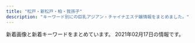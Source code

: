 ```yaml
---
title: "松戸・新松戸・柏・我孫子"
description: "キーワード別にの巨乳アジアン・チャイナエステ嬢情報をまとめました。"
---
```


新着画像と新着キーワードをまとめています。
2021年02月17日の情報です。

<DmmAffiliateIns />
<KeywordTable
  shops={
    [
    {
        "img_links": [],
        "name": "CRESTAGE",
        "url": "https://crestage.est.cm/",
        "keywords": {},
        "station": "JR\u67cf\u99c5\u6771\u53e3"
    },
    {
        "name": "\u685c",
        "url": "http://xn--vckg5a5c7c8c1czd.biz/",
        "station": "JR\u677e\u6238\u99c5\u6771\u53e3",
        "img_links": [
            "http://xn--vckg5a5c7c8c1czd.biz/img/r1.jpg",
            "http://xn--vckg5a5c7c8c1czd.biz/img/r3.jpg",
            "http://xn--vckg5a5c7c8c1czd.biz/img/cg7.jpg",
            "http://xn--vckg5a5c7c8c1czd.biz/img/cg71.jpg",
            "http://xn--vckg5a5c7c8c1czd.biz/img/stat.jpg",
            "http://xn--vckg5a5c7c8c1czd.biz/img/r4.jpg",
            "http://xn--vckg5a5c7c8c1czd.biz/img/bb.png",
            "http://xn--vckg5a5c7c8c1czd.biz/img/cg10.jpg",
            "http://xn--vckg5a5c7c8c1czd.biz/img/lint.jpg",
            "http://xn--vckg5a5c7c8c1czd.biz/img/cg9.jpg",
            "http://xn--vckg5a5c7c8c1czd.biz/img/cg1.jpg",
            "http://xn--vckg5a5c7c8c1czd.biz/img/syst.jpg",
            "http://xn--vckg5a5c7c8c1czd.biz/img/cg5.jpg",
            "http://xn--vckg5a5c7c8c1czd.biz/img/cg2.jpg",
            "http://xn--vckg5a5c7c8c1czd.biz/img/cg6.jpg",
            "http://xn--vckg5a5c7c8c1czd.biz/img/ro1.jpg",
            "http://xn--vckg5a5c7c8c1czd.biz/img/cg51.jpg",
            "http://xn--vckg5a5c7c8c1czd.biz/img/cg8.jpg",
            "http://xn--vckg5a5c7c8c1czd.biz/img/cg3.jpg",
            "http://xn--vckg5a5c7c8c1czd.biz/img/r2.jpg",
            "http://xn--vckg5a5c7c8c1czd.biz/img/acct.jpg",
            "http://a.ests.jp/sakura/wp-content/uploads/sites/35/2020/12/cg10-194x300.jpg",
            "http://xn--vckg5a5c7c8c1czd.biz/img/rect.jpg",
            "http://xn--vckg5a5c7c8c1czd.biz/img/root.jpg",
            "http://xn--vckg5a5c7c8c1czd.biz/img/top.jpg"
        ],
        "keywords": {
            "E": 1,
            "86": 9,
            "D": 8
        }
    },
    {
        "img_links": [
            "http://dancia.jpn.mn/photos/sites/9/2019/10/2019102106430389.jpg",
            "http://dancia.jpn.mn/photos/sites/9/2019/09/2019091505325486.jpg",
            "http://dancia.jpn.mn/images/ac3.jpg",
            "http://dancia.jpn.mn/images/ac2.jpg",
            "http://dancia.jpn.mn/images/end.png",
            "http://dancia.jpn.mn/images/s_information.png",
            "http://dancia.jpn.mn/photos/sites/9/2020/03/2020031809251250.jpg",
            "http://dancia.jpn.mn/photos/sites/9/2019/07/2019071209385613.jpg",
            "http://dancia.jpn.mn/images/s_news.jpg",
            "http://dancia.jpn.mn/photos/sites/9/2020/02/2020020205030398.jpg",
            "http://dancia.jpn.mn/images/mobile.jpg",
            "http://dancia.jpn.mn/photos/sites/9/2020/01/2020012108370285.jpg",
            "http://dancia.jpn.mn/photos/sites/9/2018/05/2018052710251710.jpg",
            "http://dancia.jpn.mn/images/ac1.jpg",
            "http://dancia.jpn.mn/photos/sites/9/2019/10/2019101103155953.jpg",
            "http://menlog.net/link/menlog8831.jpg",
            "http://dancia.jpn.mn/images/s_link.jpg",
            "http://dancia.jpn.mn/images/s_staff.jpg",
            "http://dancia.jpn.mn/photos/sites/9/2019/05/2019051305315589.jpg",
            "http://dancia.jpn.mn/images/gomen.png",
            "http://dancia.jpn.mn/images/mani.jpg",
            "http://dancia.jpn.mn/images/s_concept.png",
            "http://dancia.jpn.mn/photos/sites/9/2019/06/2019060409043017.jpg",
            "http://dancia.jpn.mn/photos/sites/9/2019/11/201911011036291.jpg",
            "http://dancia.jpn.mn/photos/sites/9/2019/02/2019022003132234.jpg",
            "http://dancia.jpn.mn/photos/sites/9/2020/07/2020072708591274.jpg",
            "http://dancia.jpn.mn/photos/sites/9/2020/10/2020103009120834.jpg",
            "http://dancia.jpn.mn/photos/sites/9/2019/12/2019121103543190.jpg",
            "http://dancia.jpn.mn/images/ac4.jpg",
            "http://dancia.jpn.mn/images/top.jpg",
            "http://dancia.jpn.mn/photos/sites/9/2020/11/2020112204312015.jpg",
            "http://dancia.jpn.mn/photos/sites/9/2020/04/2020042408430995.jpg"
        ],
        "name": "DANCIA\u30fb\u30c0\u30f3\u30b7\u30a2",
        "keywords": {
            "85": 4,
            "E": 4,
            "D": 28,
            "87": 12,
            "84": 2,
            "86": 14
        },
        "station": "JR\u67cf\u99c5\u6771\u53e3",
        "url": "http://dancia.jpn.mn/"
    },
    {
        "station": "JR\u5317\u677e\u6238\u99c5\u6771\u53e3",
        "keywords": {
            "86": 5,
            "C": 12,
            "85": 15,
            "D": 20
        },
        "name": "\u60a0\u697d",
        "url": "http://sora.jpn.cm/",
        "img_links": [
            "http://sora.jpn.cm/images/top.png",
            "http://sora.jpn.cm/images/line1.png",
            "http://sora.jpn.cm/images/s_info.png",
            "http://sora.jpn.cm/images/4.jpg",
            "http://sora.jpn.cm/photos/sites/31/2020/10/2020102911354122.jpg",
            "http://sora.jpn.cm/images/mobile.jpg",
            "http://sora.jpn.cm/images/room3.jpg",
            "http://sora.jpn.cm/images/3.jpg",
            "http://sora.jpn.cm/images/room2.jpg",
            "http://sora.jpn.cm/images/room4.jpg",
            "http://sora.jpn.cm/photos/sites/31/2020/10/2020102911360879.jpg",
            "http://sora.jpn.cm/images/s_staff.jpg",
            "http://sora.jpn.cm/images/2.jpg",
            "http://sora.jpn.cm/images/1.jpg",
            "http://sora.jpn.cm/images/room1.jpg",
            "http://sora.jpn.cm/photos/sites/31/2020/09/2020091914553512.jpg",
            "http://sora.jpn.cm/images/s_link.jpg",
            "http://sora.jpn.cm/photos/sites/31/2020/10/2020102911355577.jpg"
        ]
    },
    {
        "img_links": [
            "http://koukoku.xyz/pixy/css/nav/nav06.png",
            "http://koukoku.xyz/pixy/css/staff/staff17-b.jpg",
            "http://koukoku.xyz/pixy/css/nav/nav02.png",
            "http://koukoku.xyz/pixy/css/top0001.jpg",
            "http://koukoku.xyz/pixy/css/staff/staff15-b.jpg",
            "http://koukoku.xyz/pixy/css/staff/staff0001-a.jpg",
            "http://koukoku.xyz/pixy/css/left.png",
            "http://koukoku.xyz/pixy/css/staff/staff0002-b.jpg",
            "http://koukoku.xyz/pixy/css/staff/staff0001-b.jpg",
            "http://koukoku.xyz/pixy/css/staff/staff16-a.jpg",
            "http://koukoku.xyz/pixy/css/staff/staff07-b.jpg",
            "http://koukoku.xyz/pixy/css/staff/staff15-a.jpg",
            "http://koukoku.xyz/pixy/css/staff/staff10-a.jpg",
            "http://koukoku.xyz/pixy/css/staff/naiyo02.png",
            "http://koukoku.xyz/pixy/css/nav/nav04.png",
            "http://koukoku.xyz/pixy/css/head.jpg",
            "http://koukoku.xyz/pixy/css/staff/staff13-a.jpg",
            "http://koukoku.xyz/pixy/css/staff/staff07-a.jpg",
            "http://koukoku.xyz/pixy/css/staff/naiyo01.png",
            "http://koukoku.xyz/pixy/css/staff/staff0002-a.jpg",
            "http://koukoku.xyz/pixy/css/right.png",
            "http://koukoku.xyz/pixy/css/staff/staff12-a.jpg",
            "http://koukoku.xyz/pixy/css/nav/nav05.png",
            "http://koukoku.xyz/pixy/css/top02.jpg",
            "http://koukoku.xyz/pixy/css/top04.jpg",
            "http://koukoku.xyz/pixy/css/staff/staff17-a.jpg",
            "http://koukoku.xyz/pixy/css/nav/nav03.png",
            "http://koukoku.xyz/pixy/css/staff/staff16-b.jpg",
            "http://koukoku.xyz/pixy/css/nav/nav01.png",
            "http://koukoku.xyz/pixy/css/staff/staff06-a.jpg"
        ],
        "name": "\u30d4\u30af\u30b7\u30fc Pixy",
        "keywords": {
            "C": 2,
            "92": 2,
            "89": 6,
            "90": 1,
            "E": 2,
            "88": 1,
            "D": 6
        },
        "station": "\u516b\u67f1\u99c5",
        "url": "http://koukoku.xyz/pixy/"
    },
    {
        "img_links": [
            "http://mens-estheal.com/media/sites/7/elementor/thumbs/2-4-p1txamz856fwgl4z8s57655sqyrhbasvy8vde2wkoo.jpg",
            "http://mens-estheal.com/media/sites/7/elementor/thumbs/1-5-p1txb3wcja4bnag8wbvwtb4scji8cfmv8pdtcrw9eo.jpg",
            "http://mens-estheal.com/media/sites/7/elementor/thumbs/354A76B8-0469-4219-9F46-20144185FD60-p2swyv1hnzryhob3v59mmym3dq76652pb8xddubusg.jpeg",
            "http://mens-estheal.com/media/sites/7/elementor/thumbs/2-4-p1txamz949h5ub4tn4kmkfehnltmhvrp6dn2pslcio.jpg",
            "http://mens-estheal.com/media/sites/7/elementor/thumbs/2E466F2A-483B-4BA6-B709-1574CC586CAD-p2swyt5tabpdugdu64gdhz366ygfqqv8mzmefaen4w.jpeg",
            "http://mens-estheal.com/media/sites/7/2021/01/r1-1.jpg",
            "http://mens-estheal.com/media/sites/7/2021/01/r2-1.jpg",
            "http://mens-estheal.com/media/sites/7/2021/02/2E466F2A-483B-4BA6-B709-1574CC586CAD-263x300.jpeg",
            "http://mens-estheal.com/media/sites/7/2021/02/354A76B8-0469-4219-9F46-20144185FD60-300x295.jpeg",
            "http://mens-estheal.com/media/sites/7/elementor/thumbs/1-5-p1txb3wbk7329kgehzghf0w3fwg35uo20km4127hko.jpg",
            "http://mens-estheal.com/media/sites/7/elementor/thumbs/2-3-p1cirfj5dx3k6ttw7ij4y5lu19kedd5tggx4vvf89s.jpg",
            "http://mens-estheal.com/media/sites/7/2021/01/flash2-1.jpg",
            "http://mens-estheal.com/media/sites/7/elementor/thumbs/1-4-p1cir3b8x2mtzwbn6v8zjqoub98mlatb2sftn9xcio.jpg",
            "http://mens-estheal.com/media/sites/7/2021/01/top-2.jpg",
            "http://armheal-est.com/wp-content/uploads/sites/7/2021/01/3.jpg",
            "http://mens-estheal.com/media/sites/7/2021/01/flash.jpg",
            "http://mens-estheal.com/media/sites/7/elementor/thumbs/3-1-p1cirrr1urkadrc585tackitr9w65fibu5eg4gx40w.jpg"
        ],
        "name": "\u53ef\u611b\u3044",
        "url": "http://mens-estheal.com/",
        "station": "JR\u67cf\u99c5\u897f\u53e3",
        "keywords": {}
    },
    {
        "station": "JR\u65b0\u677e\u6238\u99c5",
        "url": "http://g-rlx.info/",
        "img_links": [
            "http://g-rlx.info/images/tit_info.jpg",
            "http://g-rlx.info/girl/girl01.jpg",
            "http://g-rlx.info/images/index_02.jpg",
            "http://g-rlx.info/images/tit_staff.jpg",
            "http://g-rlx.info/images/sys_12.jpg",
            "http://g-rlx.info/girl/girl02.jpg",
            "http://g-rlx.info/images/index_04.jpg",
            "http://g-rlx.info/images/info.jpg",
            "http://g-rlx.info/images/tit_infomaiton.jpg",
            "http://g-rlx.info/girl/00.jpg",
            "http://g-rlx.info/images/rec_12.jpg",
            "http://g-rlx.info/images/index_05.jpg",
            "http://g-rlx.info/images/index_11.jpg",
            "http://g-rlx.info/girl/girl05a.jpg",
            "http://g-rlx.info/images/tit_link.jpg",
            "http://g-rlx.info/images/index_14.jpg",
            "http://g-rlx.info/images/index_13.jpg",
            "http://g-rlx.info/images/index_09.jpg",
            "http://g-rlx.info/images/tit_sys.jpg",
            "http://g-rlx.info/girl/girl03.jpg",
            "http://g-rlx.info/girl/01.jpg",
            "http://g-rlx.info/images/tit_acc.jpg",
            "http://g-rlx.info/images/index_06.jpg",
            "http://g-rlx.info/images/index_07.jpg",
            "http://g-rlx.info/images/index_08.jpg"
        ],
        "keywords": {
            "85": 1,
            "86": 2,
            "88": 1,
            "C": 4
        },
        "name": "\u685c"
    },
    {
        "keywords": {
            "84": 54,
            "86": 81,
            "C": 224,
            "85": 162,
            "83": 189,
            "E": 27,
            "88": 27,
            "D": 459,
            "87": 189
        },
        "img_links": [
            "http://banana.jpn.cm/photos/sites/61/2020/11/202011160335296.jpg",
            "http://banana.jpn.cm/photos/sites/61/2020/07/2020070108565136.jpg",
            "http://banana.jpn.cm/photos/sites/61/2020/09/202009230806196.jpg",
            "http://banana.jpn.cm/photos/sites/61/2021/01/2021011804202442.jpg",
            "http://banana.jpn.cm/images/s1.png",
            "http://banana.jpn.cm/images/m13.jpg",
            "http://banana.jpn.cm/photos/sites/61/2021/02/2021021104573664.jpg",
            "http://banana.jpn.cm/images/m8.jpg",
            "http://banana.jpn.cm/photos/sites/61/2020/07/2020073004421992.jpg",
            "http://banana.jpn.cm/photos/sites/61/2021/01/2021010205301497.jpg",
            "http://banana.jpn.cm/photos/sites/61/2020/07/2020070108570219.jpg",
            "http://banana.jpn.cm/photos/sites/61/2020/11/2020110503003056.jpg",
            "http://banana.jpn.cm/images/room4.jpg",
            "http://banana.jpn.cm/photos/sites/61/2020/12/2020122305133877.jpg",
            "http://banana.jpn.cm/photos/sites/61/2021/02/2021021104574361.jpg",
            "http://banana.jpn.cm/images/mobile.jpg",
            "http://banana.jpn.cm/images/m10.jpg",
            "http://banana.jpn.cm/images/m12.jpg",
            "http://banana.jpn.cm/images/m14.jpg",
            "http://banana.jpn.cm/images/room2.jpg",
            "http://banana.jpn.cm/images/m11.jpg",
            "http://banana.jpn.cm/photos/sites/61/2020/12/2020120106565137.jpg",
            "http://banana.jpn.cm/images/s3.png",
            "http://banana.jpn.cm/photos/sites/61/2020/09/2020090605494310.jpg",
            "http://banana.jpn.cm/photos/sites/61/2020/08/2020082102581680.jpg",
            "http://banana.jpn.cm/images/room3.jpg",
            "http://banana.jpn.cm/images/s_pick.png",
            "http://banana.jpn.cm/images/m7.jpg",
            "http://banana.jpn.cm/images/s_massage.png",
            "http://banana.jpn.cm/photos/sites/61/2020/07/2020072203352797.jpg",
            "http://banana.jpn.cm/images/m9.jpg",
            "http://banana.jpn.cm/photos/sites/61/2020/10/202010270139093.jpg",
            "http://banana.jpn.cm/images/s_staff.png",
            "http://banana.jpn.cm/photos/sites/61/2021/02/2021020403383755.jpg",
            "http://banana.jpn.cm/photos/sites/61/2020/10/2020100703112081.jpg",
            "http://banana.jpn.cm/images/s_link.png",
            "http://banana.jpn.cm/images/s_news.png",
            "http://banana.jpn.cm/photos/sites/61/2020/12/2020121306210276.jpg",
            "http://banana.jpn.cm/photos/sites/61/2020/12/2020120604283733.jpg",
            "http://banana.jpn.cm/photos/sites/61/2020/09/202009130414354.jpg",
            "http://banana.jpn.cm/photos/sites/61/2020/10/2020100703113850.jpg",
            "http://banana.jpn.cm/photos/sites/61/2021/02/2021021708110840.jpg",
            "http://banana.jpn.cm/photos/sites/61/2020/09/2020091105232289.jpg",
            "http://banana.jpn.cm/photos/sites/61/2020/07/2020070108565743.jpg",
            "http://banana.jpn.cm/photos/sites/61/2021/01/2021012605274948.jpg",
            "http://banana.jpn.cm/photos/sites/61/2020/08/2020081104110732.jpg",
            "http://banana.jpn.cm/photos/sites/61/2020/07/2020070604251343.jpg",
            "http://banana.jpn.cm/images/info.jpg",
            "http://banana.jpn.cm/images/room1.jpg",
            "http://banana.jpn.cm/photos/sites/61/2021/01/202101120423000.jpg",
            "http://banana.jpn.cm/photos/sites/61/2020/08/2020082102582238.jpg",
            "http://banana.jpn.cm/photos/sites/61/2021/01/2021012605282574.jpg",
            "http://banana.jpn.cm/images/top.png",
            "http://banana.jpn.cm/photos/sites/61/2020/11/2020112604483715.jpg",
            "http://banana.jpn.cm/images/m15.jpg",
            "http://banana.jpn.cm/photos/sites/61/2020/07/2020073107273889.jpg",
            "http://banana.jpn.cm/photos/sites/61/2021/01/2021011804201870.jpg"
        ],
        "name": "\u30d0\u30ca\u30ca",
        "url": "http://banana.jpn.cm/",
        "station": "JR\u6211\u5b6b\u5b50\u99c5\u5357\u53e3"
    },
    {
        "name": "\u85e4\u306e\u82b1",
        "station": "JR\u65b0\u677e\u6238\u99c5",
        "img_links": [
            "http://hujinohana.este88.com/gals/eri1.jpg",
            "http://hujinohana.este88.com/gals/yuyu1.jpg",
            "http://hujinohana.este88.com/gals/coco1.jpg",
            "http://hujinohana.este88.com/gals/yuri1.jpg",
            "http://hujinohana.este88.com/img/r01.jpg",
            "http://hujinohana.este88.com/images/kp1.png",
            "http://hujinohana.este88.com/gals/yuki1.jpg",
            "http://hujinohana.este88.com/images/kp3.png",
            "http://hujinohana.este88.com/images/qr.jpg",
            "http://hujinohana.este88.com/images/kp2.png",
            "http://hujinohana.este88.com/img/r05.jpg",
            "http://hujinohana.este88.com/images/mens-esthe2.png",
            "http://hujinohana.este88.com/img/r04.jpg",
            "http://hujinohana.este88.com/img/r02.jpg",
            "http://hujinohana.este88.com/gals/risa1.jpg",
            "http://hujinohana.este88.com/images/info.png",
            "http://hujinohana.este88.com/img/r03.jpg"
        ],
        "keywords": {},
        "url": "http://hujinohana.este88.com/"
    },
    {
        "name": "\u30ad\u30e5\u30fc\u30c8\u30ac\u30fc\u30eb",
        "img_links": [
            "http://cutegirl.este88.com/images/footer-r.png",
            "http://cutegirl.este88.com/girl/miyuki1.jpg",
            "http://cutegirl.este88.com/images/staff_t.jpg",
            "http://cutegirl.este88.com/images/sys2.jpg",
            "http://cutegirl.este88.com/girl/aika1.jpg",
            "http://cutegirl.este88.com/images/esthe1.jpg",
            "http://cutegirl.este88.com/images/kp.png",
            "http://cutegirl.este88.com/images/sys1.jpg",
            "http://cutegirl.este88.com/images/esthe3.jpg",
            "http://cutegirl.este88.com/images/staff.png",
            "http://cutegirl.este88.com/images/interior_t.jpg",
            "http://cutegirl.este88.com/images/home.png",
            "http://cutegirl.este88.com/images/footer-l.png",
            "http://cutegirl.este88.com/images/main-sp.jpg",
            "http://cutegirl.este88.com/images/esthe2.jpg",
            "http://cutegirl.este88.com/girl/sakura1.jpg",
            "http://cutegirl.este88.com/girl/minami1.jpg",
            "http://cutegirl.este88.com/images/main1.jpg",
            "http://cutegirl.este88.com/girl/arisa1.jpg"
        ],
        "keywords": {},
        "url": "http://cutegirl.este88.com/",
        "station": "JR\u67cf\u99c5\u6771\u53e3"
    },
    {
        "station": "JR\u65b0\u677e\u6238\u99c5",
        "keywords": {
            "88": 1,
            "89": 1,
            "87": 1,
            "86": 1
        },
        "url": "http://es-candy.work/",
        "img_links": [
            "http://es-candy.work/sp/images/top.jpg",
            "http://es-candy.work/images/head.jpg",
            "http://es-candy.work/images/ac2.jpg",
            "http://es-candy.work/sp/staff/yui.jpg",
            "http://es-candy.work/images/sisu1.jpg",
            "http://es-candy.work/img/sati1.jpg",
            "http://es-candy.work/sp/images/tel.jpg",
            "http://es-candy.work/staff/nanami.jpg",
            "http://es-candy.work/sp/images/rec1.jpg",
            "http://es-candy.work/sp/staff/rina.jpg",
            "http://es-candy.work/sp/img/nanami1.jpg",
            "http://es-candy.work/sp/img/rina1.jpg",
            "http://es-candy.work/images/int1.jpg",
            "http://es-candy.work/img/rina1.jpg",
            "http://es-candy.work/img/nanami1.jpg",
            "http://es-candy.work/images/int3.jpg",
            "http://es-candy.work/sp/images/head.jpg",
            "http://es-candy.work/sp/images/pc.jpg",
            "http://es-candy.work/sp/images/rec2.jpg",
            "http://es-candy.work/images/3.jpg",
            "http://es-candy.work/images/rec1.jpg",
            "http://es-candy.work/images/sisu_t.jpg",
            "http://es-candy.work/sp/images/news.jpg",
            "http://es-candy.work/staff/yui.jpg",
            "http://es-candy.work/sp/images/int3.jpg",
            "http://es-candy.work/sp/images/ac1.jpg",
            "http://es-candy.work/images/1.jpg",
            "http://es-candy.work/images/staff_t.jpg",
            "http://es-candy.work/sp/images/ac2.jpg",
            "http://es-candy.work/sp/img/yui1.jpg",
            "http://es-candy.work/img/yui1.jpg",
            "http://es-candy.work/images/ac1.jpg",
            "http://es-candy.work/staff/rina.jpg",
            "http://es-candy.work/images/tgirl.jpg",
            "http://es-candy.work/images/up.png",
            "http://es-candy.work/sp/images/newsb.jpg",
            "http://es-candy.work/images/sm.jpg",
            "http://es-candy.work/images/tr.jpg",
            "http://es-candy.work/images/sys1.jpg",
            "http://es-candy.work/sp/staff/sati.jpg",
            "http://es-candy.work/sp/images/sys2.jpg",
            "http://es-candy.work/sp/img/sati1.jpg",
            "http://es-candy.work/sp/menu/staff.jpg",
            "http://es-candy.work/images/rec2.jpg",
            "http://es-candy.work/sp/images/int4.jpg",
            "http://es-candy.work/sp/images/sisu.jpg",
            "http://es-candy.work/sp/images/interior_t.jpg",
            "http://es-candy.work/staff/sati.jpg",
            "http://es-candy.work/images/sisu2.jpg",
            "http://es-candy.work/sp/images/topgirl.jpg",
            "http://es-candy.work/sp/images/int2.jpg",
            "http://es-candy.work/images/interior_t.jpg",
            "http://es-candy.work/sp/images/footer.jpg",
            "http://es-candy.work/sp/images/sys1.jpg",
            "http://es-candy.work/sp/images/staff_t.jpg",
            "http://es-candy.work/sp/images/comment.jpg",
            "http://es-candy.work/images/4.jpg",
            "http://es-candy.work/sp/images/int1.jpg",
            "http://es-candy.work/images/int2.jpg",
            "http://es-candy.work/images/2.jpg",
            "http://es-candy.work/images/news.jpg",
            "http://es-candy.work/sp/staff/nanami.jpg",
            "http://es-candy.work/images/int4.jpg",
            "http://es-candy.work/images/sys2.jpg",
            "http://es-candy.work/sp/menu/interior.jpg",
            "http://es-candy.work/sp/menu/home.jpg"
        ],
        "name": "LOVER"
    },
    {
        "station": "JR\u65b0\u516b\u67f1\u99c5",
        "name": "\u30d5\u30a7\u30a2\u30ea-\u30c6\u30fc\u30eb",
        "keywords": {
            "D": 2,
            "95": 1,
            "C": 1,
            "F": 3,
            "90": 2,
            "91": 1,
            "85": 2
        },
        "url": "http://koukoku.xyz/fairy/",
        "img_links": [
            "http://koukoku.xyz/fairy/css/m-head03.jpg",
            "http://koukoku.xyz/fairy/css/staff/staff005-b.png",
            "http://koukoku.xyz/fairy/css/cam-01.jpg",
            "http://koukoku.xyz/fairy/css/staff/staff0004-b.png",
            "http://koukoku.xyz/fairy/css/staff/staff07-a.png",
            "http://koukoku.xyz/fairy/css/foot01.jpg",
            "http://koukoku.xyz/fairy/css/m-top004.jpg",
            "http://koukoku.xyz/fairy/css/staff/staff0003-b.png",
            "http://koukoku.xyz/fairy/css/staff/staff006-b.png",
            "http://koukoku.xyz/fairy/css/staff/staff0002-a.png",
            "http://koukoku.xyz/fairy/images/call.png"
        ]
    },
    {
        "name": "Amanda",
        "img_links": [
            "http://rlx-heal.com/css/top-left02.jpg",
            "http://rlx-heal.com/staff/mai/01.jpg",
            "http://rlx-heal.com/css/nav/nav-004.jpg",
            "http://rlx-heal.com/css/tel01.png",
            "http://rlx-heal.com/css/nav/nav-002.jpg",
            "http://rlx-heal.com/css/nav/nav-001.jpg",
            "http://rlx-heal.com/css/nav/nav-005.jpg",
            "http://rlx-heal.com/staff/rina/01.jpg",
            "http://rlx-heal.com/css/staff/up.jpg",
            "http://rlx-heal.com/css/staff/new.jpg",
            "http://rlx-heal.com/css/top-left0001.jpg",
            "http://rlx-heal.com/staff/ai/01.jpg",
            "http://rlx-heal.com/staff/sora/01.jpg",
            "http://rlx-heal.com/staff/nana/01.jpg",
            "http://rlx-heal.com/staff/momo/01.jpg",
            "http://rlx-heal.com/css/nav/nav-006.jpg",
            "http://rlx-heal.com/css/top02.jpg",
            "http://rlx-heal.com/css/nav/nav-003.jpg"
        ],
        "station": "JR\u677e\u6238\u99c5\u897f\u53e3",
        "url": "http://rlx-heal.com/",
        "keywords": {}
    },
    {
        "station": "\u938c\u30f6\u8c37\u99c5\u6771\u53e3",
        "name": "\u30aa\u30a2\u30b7\u30b9\uff5eOasis\uff5e",
        "url": "http://www.oasis.masg.info/",
        "img_links": [
            "http://www.oasis.masg.info/files/009.jpg",
            "http://www.oasis.masg.info/files/005.jpg",
            "http://www.oasis.masg.info/files/011.jpg",
            "http://www.oasis.masg.info/images/s_staff.png",
            "http://www.oasis.masg.info/files/012.jpg",
            "http://www.oasis.masg.info/images/top.png",
            "http://www.oasis.masg.info/files/001.jpg",
            "http://www.oasis.masg.info/images/shop/shop02.jpg",
            "http://www.oasis.masg.info/files/006.jpg",
            "http://www.oasis.masg.info/files/013.jpg",
            "http://www.oasis.masg.info/images/r5.jpg",
            "http://www.oasis.masg.info/images/news.png",
            "http://www.oasis.masg.info/images/bj2.jpg",
            "http://www.oasis.masg.info/images/shop/shop01.jpg",
            "http://www.oasis.masg.info/files/002.jpg",
            "http://www.oasis.masg.info/files/003.jpg",
            "http://www.oasis.masg.info/images/face.png",
            "http://www.oasis.masg.info/files/008.jpg",
            "http://www.oasis.masg.info/images/s_link.png",
            "http://www.oasis.masg.info/images/r2.jpg",
            "http://www.oasis.masg.info/files/004.jpg",
            "http://www.oasis.masg.info/images/pick.png",
            "http://www.oasis.masg.info/images/r4.jpg",
            "http://www.oasis.masg.info/images/shop/shop04.jpg",
            "http://www.oasis.masg.info/files/010.jpg",
            "http://www.oasis.masg.info/images/r1.jpg",
            "http://www.oasis.masg.info/images/shop/shop03.jpg",
            "http://www.oasis.masg.info/images/end.png"
        ],
        "keywords": {
            "85": 2,
            "C": 3,
            "87": 5,
            "86": 4,
            "D": 9,
            "88": 1
        }
    },
    {
        "url": "http://pinky.ests.jp/",
        "name": "Pinky",
        "img_links": [
            "http://pinky.ests.jp/photos/sites/41/2020/07/2020073117282581.jpg",
            "http://pinky.ests.jp/photos/sites/41/2019/01/2019012814280336.jpg",
            "http://pinky.ests.jp/photos/sites/41/2020/08/2020080710524457.jpg",
            "http://pinky.ests.jp/photos/sites/41/2017/11/2017111705455167.jpg",
            "http://pinky.ests.jp/photos/sites/41/2019/04/201904271525014.jpg",
            "http://pinky.ests.jp/photos/sites/41/2017/09/2017091609572086.jpg",
            "http://pinky.ests.jp/images/girl-z2.jpg",
            "http://pinky.ests.jp/photos/sites/41/2018/05/2018050207171151.jpg",
            "http://pinky.ests.jp/photos/sites/41/2018/05/2018052407323023.jpg",
            "http://pinky.ests.jp/photos/sites/41/2019/08/2019080916421967.jpg",
            "http://pinky.ests.jp/photos/sites/41/2018/12/2018122816184851.jpg",
            "http://pinky.ests.jp/images/girl-z1.jpg",
            "http://pinky.ests.jp/photos/sites/41/2018/02/2018022305081948.jpg",
            "http://pinky.ests.jp/photos/sites/41/2018/06/2018061105211179.jpg",
            "http://pinky.ests.jp/photos/sites/41/2017/03/2.jpg",
            "http://pinky.ests.jp/photos/sites/41/2019/03/2019032615535586.jpg",
            "http://pinky.ests.jp/images/room3.jpg",
            "http://pinky.ests.jp/images/top.png",
            "http://pinky.ests.jp/images/room2.jpg",
            "http://pinky.ests.jp/photos/sites/41/2020/01/2020012717085182.jpg",
            "http://pinky.ests.jp/photos/sites/41/2020/01/2020011013071324.jpg",
            "http://pinky.ests.jp/photos/sites/41/2016/12/staff13.jpg",
            "http://pinky.ests.jp/images/s_link.png",
            "http://pinky.ests.jp/photos/sites/41/2018/02/2018021903035949.jpg",
            "http://pinky.ests.jp/photos/sites/41/2020/01/2020011013071732.jpg",
            "http://pinky.ests.jp/images/mobile.jpg",
            "http://pinky.ests.jp/photos/sites/41/2018/07/2018070904501423.jpg",
            "http://pinky.ests.jp/images/pick.jpg",
            "http://pinky.ests.jp/photos/sites/41/2020/01/2020011612505779.jpg",
            "http://pinky.ests.jp/images/s_staff.png",
            "http://pinky.ests.jp/images/staff0.jpg",
            "http://pinky.ests.jp/photos/sites/41/2018/02/2018021206014711.jpg",
            "http://pinky.ests.jp/photos/sites/41/2019/08/2019082212000482.jpg",
            "http://pinky.ests.jp/images/room1.jpg",
            "http://pinky.ests.jp/photos/sites/41/2020/03/202003311902414.jpg",
            "http://pinky.ests.jp/photos/sites/41/2018/05/2018051009221193.jpg",
            "http://pinky.ests.jp/photos/sites/41/2020/12/2020122317221995.jpg",
            "http://pinky.ests.jp/photos/sites/41/2019/05/2019050315541711.jpg",
            "http://pinky.ests.jp/images/room4.jpg",
            "http://pinky.ests.jp/photos/sites/41/2018/09/201809050707425.jpg",
            "http://pinky.ests.jp/photos/sites/41/2018/05/2018052106183295.jpg",
            "http://pinky.ests.jp/photos/sites/41/2018/02/2018021503571459.jpg",
            "http://pinky.ests.jp/photos/sites/41/2020/01/2020012318124421.jpg",
            "http://pinky.ests.jp/photos/sites/41/2017/10/2017100310321223.jpg",
            "http://pinky.ests.jp/photos/sites/41/2016/12/staff14.jpg",
            "http://pinky.ests.jp/photos/sites/41/2021/02/2021020214092749.jpg",
            "http://pinky.ests.jp/photos/sites/41/2018/04/2018041109544793.jpg",
            "http://pinky.ests.jp/photos/sites/41/2017/10/2017100310324927.jpg",
            "http://pinky.ests.jp/photos/sites/41/2017/07/01.jpg",
            "http://pinky.ests.jp/photos/sites/41/2021/01/2021010819010483.jpg",
            "http://pinky.ests.jp/photos/sites/41/2018/07/2018070506262885.jpg",
            "http://pinky.ests.jp/images/news.jpg",
            "http://pinky.ests.jp/photos/sites/41/2017/10/2017102104274221.jpeg",
            "http://pinky.ests.jp/photos/sites/41/2020/07/2020070113444471.jpg",
            "http://pinky.ests.jp/photos/sites/41/2018/02/2018021404565599.jpg",
            "http://pinky.ests.jp/photos/sites/41/2019/08/2019082212025765.jpg",
            "http://pinky.ests.jp/photos/sites/41/2020/03/2020032718060170.jpg",
            "http://pinky.ests.jp/photos/sites/41/2019/01/2019011416495971.jpg"
        ],
        "station": "JR\u677e\u6238\u99c5\u6771\u53e3",
        "keywords": {
            "86": 7,
            "C": 54,
            "E": 2,
            "87": 4,
            "D": 16,
            "85": 11,
            "83": 5,
            "82": 1,
            "84": 1,
            "90": 1
        }
    },
    {
        "url": "http://www.e-lstar.com/",
        "img_links": [
            "http://www.e-lstar.com/pic/top.jpg",
            "http://www.e-lstar.com/staff/miki/01.png",
            "http://www.e-lstar.com/staff/emi/01.png",
            "http://www.e-lstar.com/img/mess.png",
            "http://www.e-lstar.com/staff/lee/01.png",
            "http://www.e-lstar.com/img/tea.png",
            "http://www.e-lstar.com/staff/yuka/01.png",
            "http://www.e-lstar.com/staff/kana/01.png",
            "http://www.e-lstar.com/img/head.png",
            "http://www.e-lstar.com/i/files/homeimg.jpg",
            "http://www.e-lstar.com/staff/mimi/01.png"
        ],
        "keywords": {
            "C": 9
        },
        "station": "JR\u5357\u67cf\u99c5\u897f\u53e3",
        "name": "\u30a2\u30ab\u30b9\u30ea\u3086\u304b\u308a"
    },
    {
        "name": "SecretGarden",
        "url": "http://secretgarden0607.com/",
        "station": "JR\u65b0\u677e\u6238\u99c5",
        "keywords": {
            "87": 8,
            "86": 8
        },
        "img_links": [
            "http://secretgarden0607.com/img/st2.jpg",
            "http://secretgarden0607.com/img/st12.jpg",
            "http://secretgarden0607.com/img/st62.jpg",
            "http://secretgarden0607.com/img/no.png",
            "http://secretgarden0607.com/img/st82.jpg",
            "http://secretgarden0607.com/img/st123.jpg",
            "http://secretgarden0607.com/img/st83.jpg",
            "http://secretgarden0607.com/img/st32.jpg",
            "http://secretgarden0607.com/img/st73.jpg",
            "http://secretgarden0607.com/img/st23.jpg",
            "http://secretgarden0607.com/img/st61.jpg",
            "http://secretgarden0607.com/img/tit2.jpg",
            "http://secretgarden0607.com/img/st31.jpg",
            "http://secretgarden0607.com/img/st3.jpg",
            "http://secretgarden0607.com/img/tit.jpg",
            "http://secretgarden0607.com/img/st51.jpg",
            "http://secretgarden0607.com/img/st121.jpg",
            "http://secretgarden0607.com/img/st11.jpg",
            "http://secretgarden0607.com/img/noo.png",
            "http://secretgarden0607.com/img/st72.jpg",
            "http://secretgarden0607.com/img/st7.jpg",
            "http://secretgarden0607.com/img/st8.jpg",
            "http://secretgarden0607.com/img/haya.jpg",
            "http://secretgarden0607.com/img/st71.jpg",
            "http://secretgarden0607.com/img/st21.jpg",
            "http://secretgarden0607.com/img/st22.jpg",
            "http://secretgarden0607.com/img/tit1.jpg",
            "http://secretgarden0607.com/img/st122.jpg",
            "http://secretgarden0607.com/img/st1.jpg",
            "http://secretgarden0607.com/img/st5.jpg",
            "http://secretgarden0607.com/img/st81.jpg",
            "http://secretgarden0607.com/img/st6.jpg",
            "http://secretgarden0607.com/img/f1.jpg"
        ]
    },
    {
        "name": "\u5929\u4f7f",
        "img_links": [
            "http://viertqwa.xyz/picture/1.jpg",
            "http://viertqwa.xyz/picture/call.png",
            "http://viertqwa.xyz/picture/3.jpg",
            "http://viertqwa.xyz/picture/tel.png",
            "http://viertqwa.xyz/picture/top-img02.png",
            "http://viertqwa.xyz/picture/top-img10.jpg",
            "http://viertqwa.xyz/uploads/200201/1-200201164243I5.jpg",
            "http://viertqwa.xyz/uploads/200518/1-20051P94016456.jpg",
            "http://viertqwa.xyz/picture/top-img01.png",
            "http://viertqwa.xyz/uploads/200204/1-200204104506351.jpg",
            "http://viertqwa.xyz/uploads/210125/1-2101251G00N53.jpg",
            "http://viertqwa.xyz/picture/top-img03.jpg",
            "http://viertqwa.xyz/uploads/210205/1-210205143R5K6.jpg",
            "http://viertqwa.xyz/picture/2.jpg",
            "http://viertqwa.xyz/picture/4.jpg"
        ],
        "url": "http://viertqwa.xyz/",
        "keywords": {
            "C": 13
        },
        "station": "JR\u5929\u738b\u53f0\u99c5\u5357\u53e3"
    },
    {
        "img_links": [],
        "url": "http://abigale.xyz.mn/",
        "station": "JR\u677e\u6238\u99c5\u897f\u53e3",
        "name": "Abigale\u30fb\u30a2\u30d3\u30ac\u30ec",
        "keywords": {}
    },
    {
        "station": "JR\u677e\u6238\u99c5\u6771\u53e3",
        "keywords": {},
        "img_links": [
            "http://girls.msa.jp/images/top/top_04.jpg",
            "http://girls.msa.jp/images/staff_image/staf_02a.jpg",
            "http://girls.msa.jp/images/page_top.png",
            "http://girls.msa.jp/images/top/top_05.jpg",
            "http://girls.msa.jp/images/top/top_02.jpg",
            "http://girls.msa.jp/images/top/top_08.png",
            "http://girls.msa.jp/images/top/top_06.jpg",
            "http://girls.msa.jp/images/top/top_03.jpg",
            "http://girls.msa.jp/images/home/top.jpg",
            "http://girls.msa.jp/images/top/top_01.jpg"
        ],
        "url": "http://girls.msa.jp/",
        "name": "\u5c11\u5973\u6642\u4ee3"
    },
    {
        "url": "http://www.a-hitomebore.info/",
        "keywords": {},
        "station": "JR\u65b0\u516b\u67f1\u99c5",
        "img_links": [
            "http://www.a-hitomebore.info/uploads/hitomebore/2010/02/m4.jpg",
            "http://www.a-hitomebore.info/uploads/hitomebore/2010/02/room-3.jpg",
            "http://www.a-hitomebore.info/uploads/hitomebore/2010/02/m01.jpg",
            "http://www.a-hitomebore.info/uploads/hitomebore/2010/02/m04.jpg",
            "http://www.a-hitomebore.info/uploads/hitomebore/2010/02/room-1.jpg",
            "http://www.a-hitomebore.info/uploads/hitomebore/2010/02/m05.jpg",
            "http://www.a-hitomebore.info/uploads/hitomebore/2010/02/m3.jpg",
            "http://www.a-hitomebore.info/uploads/hitomebore/2010/02/room-4.jpg",
            "http://www.a-hitomebore.info/uploads/hitomebore/2011/09/dajie.jpg",
            "http://www.a-hitomebore.info/uploads/hitomebore/2010/02/m06.jpg",
            "http://www.a-hitomebore.info/uploads/hitomebore/2017/12/kina2017121.jpg",
            "http://www.a-hitomebore.info/uploads/hitomebore/2010/02/room-2.jpg",
            "http://www.a-hitomebore.info/uploads/hitomebore/2010/02/room-6.jpg",
            "http://www.a-hitomebore.info/uploads/hitomebore/2017/06/IMG_81123-300x151.jpg",
            "http://www.a-hitomebore.info/uploads/hitomebore/2010/02/campiagn7.jpg",
            "http://www.a-hitomebore.info/uploads/hitomebore/2017/12/kina20172.jpg",
            "http://www.a-hitomebore.info/uploads/hitomebore/2017/10/risa201710.jpg",
            "http://www.a-hitomebore.info/uploads/hitomebore/2010/02/m02.jpg",
            "http://www.a-hitomebore.info/uploads/hitomebore/2010/02/m6.jpg",
            "http://www.a-hitomebore.info/uploads/hitomebore/2020/12/0E1C34DF-7842-44BF-9E9D-5D53DCA1A56D.jpeg",
            "http://www.a-hitomebore.info/uploads/hitomebore/2010/02/m03.jpg",
            "http://www.a-hitomebore.info/uploads/hitomebore/2010/02/m2.jpg",
            "http://www.a-hitomebore.info/uploads/hitomebore/2018/02/kumi.jpg",
            "http://www.a-hitomebore.info/uploads/hitomebore/2010/02/m5.jpg",
            "http://www.a-hitomebore.info/uploads/hitomebore/images/no-photo.jpg",
            "http://www.a-hitomebore.info/uploads/hitomebore/2021/01/5D8218E4-AF3F-4C3E-BD0E-5351227C492D.jpeg",
            "http://www.a-hitomebore.info/uploads/hitomebore/2010/02/m1.jpg",
            "http://www.a-hitomebore.info/uploads/hitomebore/2010/02/room-5.jpg",
            "http://www.a-hitomebore.info/uploads/hitomebore/2010/02/sys3.jpg",
            "http://www.a-hitomebore.info/uploads/hitomebore/2015/02/head1.jpg",
            "http://www.a-hitomebore.info/uploads/hitomebore/2020/10/F3A49FB4-848F-4AE1-A598-5EF2811C0E62.jpeg"
        ],
        "name": "\u3072\u3068\u3081\u307c\u308c"
    },
    {
        "name": "\u697d\u697d",
        "station": "JR\u6211\u5b6b\u5b50\u99c5\u5357\u53e3",
        "keywords": {},
        "img_links": [
            "http://d1lxhc4jvstzrp.cloudfront.net/themes/japanBlue_608da8e7/images/link.png"
        ],
        "url": "http://www.peachqueen.info/"
    },
    {
        "img_links": [
            "http://tagurou.xyz.mn/photos/sites/6/2019/12/2019120408461259.jpg",
            "http://tagurou.xyz.mn/photos/sites/6/2019/09/2019091016461939.jpg",
            "http://tagurou.xyz.mn/photos/sites/6/2019/12/2019122007323851.jpg",
            "http://tagurou.xyz.mn/photos/sites/6/2019/05/201905311324065.jpg",
            "http://tagurou.xyz.mn/images/room3.jpg",
            "http://tagurou.xyz.mn/images/s_link.jpg",
            "http://tagurou.xyz.mn/photos/sites/6/2019/09/2019091016392780.jpg",
            "http://tagurou.xyz.mn/photos/sites/6/2020/11/2020113008475911.jpg",
            "http://tagurou.xyz.mn/photos/sites/6/2019/12/2019120408461554.jpg",
            "http://tagurou.xyz.mn/photos/sites/6/2019/03/2019030416515471.jpg",
            "http://tagurou.xyz.mn/images/s_staff.jpg",
            "http://tagurou.xyz.mn/photos/sites/6/2019/10/2019102903281868.jpg",
            "http://tagurou.xyz.mn/photos/sites/6/2019/03/201903181033330.jpg",
            "http://tagurou.xyz.mn/images/room2.jpg",
            "http://tagurou.xyz.mn/photos/sites/6/2019/05/201905231327331.jpg",
            "http://tagurou.xyz.mn/photos/sites/6/2019/11/2019110404544922.jpg",
            "http://tagurou.xyz.mn/photos/sites/6/2020/01/2020010910135316.jpg",
            "http://tagurou.xyz.mn/photos/sites/6/2020/03/2020030706483054.jpg",
            "http://tagurou.xyz.mn/photos/sites/6/2019/05/2019051010374753.jpg",
            "http://tagurou.xyz.mn/images/mobile.jpg",
            "http://tagurou.xyz.mn/images/info.jpg",
            "http://tagurou.xyz.mn/images/s_news.jpg",
            "http://tagurou.xyz.mn/photos/sites/6/2019/03/2019030418105444.jpg",
            "http://tagurou.xyz.mn/images/room1.jpg",
            "http://tagurou.xyz.mn/photos/sites/6/2020/03/2020030706483424.jpg",
            "http://tagurou.xyz.mn/photos/sites/6/2019/08/201908131018080.jpg",
            "http://tagurou.xyz.mn/images/top.jpg",
            "http://tagurou.xyz.mn/photos/sites/6/2019/10/2019102414385819.jpg",
            "http://tagurou.xyz.mn/photos/sites/6/2019/03/2019030917094368.jpg",
            "http://tagurou.xyz.mn/photos/sites/6/2019/03/201903041651535.jpg",
            "http://tagurou.xyz.mn/photos/sites/6/2019/11/2019111303001243.jpg",
            "http://tagurou.xyz.mn/photos/sites/6/2020/01/202001030529215.jpg",
            "http://tagurou.xyz.mn/photos/sites/6/2019/11/2019111805350313.jpg",
            "http://tagurou.xyz.mn/photos/sites/6/2019/09/2019092511413276.jpg",
            "http://tagurou.xyz.mn/images/room4.jpg",
            "http://tagurou.xyz.mn/photos/sites/6/2019/11/2019111303001512.jpg"
        ],
        "station": "JR\u65b0\u516b\u67f1\u99c5",
        "keywords": {
            "87": 3,
            "D": 17,
            "E": 4,
            "88": 1,
            "85": 6,
            "C": 29,
            "86": 11
        },
        "name": "\u6e80\u5929\u661f",
        "url": "http://tagurou.xyz.mn/"
    },
    {
        "keywords": {
            "87": 8,
            "E": 8,
            "89": 8,
            "D": 8
        },
        "url": "http://www.hananoame.mensest.com/",
        "station": "JR\u67cf\u99c5\u6771\u53e3",
        "img_links": [
            "http://www.hananoame.mensest.com/files/004.jpg",
            "http://www.hananoame.mensest.com/files/003.jpg",
            "http://www.hananoame.mensest.com/files/002.jpg",
            "http://www.hananoame.mensest.com/files/001.jpg"
        ],
        "name": "\u82b1\u306e\u96e8"
    },
    {
        "keywords": {
            "C": 10
        },
        "station": "JR\u5357\u67cf\u99c5\u897f\u53e3",
        "img_links": [
            "http://e-yu.link/images/top.png",
            "http://e-yu.link/images/g0.jpg",
            "http://e-yu.link/images/girl3.jpg",
            "http://e-yu.link/images/mobile.jpg",
            "http://e-yu.link/images/flash.png",
            "http://e-yu.link/images/girl2.jpg",
            "http://e-yu.link/images/girl1.jpg",
            "http://e-yu.link/images/flash2.png",
            "http://e-yu.link/images/fuctiom.jpg"
        ],
        "name": "\u611b",
        "url": "http://e-yu.link/"
    },
    {
        "name": "Cucura \uff5e\u30ad\u30e5\u30ad\u30e5\u30e9\uff5e",
        "img_links": [
            "http://cucura.jpn.cm/photos/sites/38/2019/06/2019061810373645.jpg",
            "http://cucura.jpn.cm/images/room3.jpg",
            "http://cucura.jpn.cm/photos/sites/38/2019/01/201901111854428.jpg",
            "http://cucura.jpn.cm/photos/sites/38/2020/08/202008121022473.jpg",
            "http://cucura.jpn.cm/images/room2.jpg",
            "http://cucura.jpn.cm/images/s_link.jpg",
            "http://cucura.jpn.cm/photos/sites/38/2020/04/2020042818525231.jpg",
            "http://cucura.jpn.cm/photos/sites/38/2020/07/2020072712304399.jpg",
            "http://cucura.jpn.cm/images/s_staff.jpg",
            "http://cucura.jpn.cm/photos/sites/38/2021/02/2021021616121010.jpg",
            "http://cucura.jpn.cm/photos/sites/38/2021/02/202102081205187.jpg",
            "http://cucura.jpn.cm/photos/sites/38/2019/06/2019061911111315.jpg",
            "http://cucura.jpn.cm/images/room1.jpg",
            "http://cucura.jpn.cm/photos/sites/38/2019/01/2019011118544338.jpg",
            "http://cucura.jpn.cm/photos/sites/38/2020/05/2020051915203340.jpg",
            "http://cucura.jpn.cm/images/mobile.jpg",
            "http://cucura.jpn.cm/photos/sites/38/2020/06/2020091814003142.jpg",
            "http://cucura.jpn.cm/images/nbj3.jpg",
            "http://cucura.jpn.cm/photos/sites/38/2020/11/2020110412483410.jpg",
            "http://cucura.jpn.cm/photos/sites/38/2020/10/2020101017351457.jpg",
            "http://cucura.a1.ies.bz/upload/sites/38/2021/02/2021021616121010.jpg",
            "http://cucura.a1.ies.bz/upload/sites/38/2021/02/202102081205187.jpg",
            "http://cucura.jpn.cm/images/top.png",
            "http://cucura.jpn.cm/photos/sites/38/2020/08/202008021048430.jpg",
            "http://cucura.jpn.cm/photos/sites/38/2019/01/2019011118544274.jpg",
            "http://cucura.jpn.cm/photos/sites/38/2019/01/2019011118544314.jpg",
            "http://cucura.jpn.cm/photos/sites/38/2020/11/2020111613351458.jpg",
            "http://cucura.jpn.cm/photos/sites/38/2020/06/2020061614532971.jpg",
            "http://cucura.jpn.cm/images/room4.jpg",
            "http://cucura.jpn.cm/photos/sites/38/2020/09/2020092417191484.jpg",
            "http://cucura.jpn.cm/images/s_news.jpg",
            "http://cucura.jpn.cm/photos/sites/38/2019/06/2019061818212964.jpg",
            "http://cucura.jpn.cm/photos/sites/38/2019/01/2019011118544192.jpg",
            "http://cucura.jpn.cm/photos/sites/38/2020/06/2020061212481651.jpg",
            "http://cucura.jpn.cm/images/staff_bj3.jpg",
            "http://cucura.jpn.cm/photos/sites/38/2019/01/2019011118544320.jpg",
            "http://cucura.jpn.cm/photos/sites/38/2020/04/2020040410210785.jpg"
        ],
        "station": "JR\u67cf\u99c5\u6771\u53e3",
        "keywords": {
            "85": 5,
            "D": 18,
            "87": 7,
            "86": 7,
            "84": 1,
            "C": 32,
            "E": 3
        },
        "url": "http://cucura.jpn.cm/"
    },
    {
        "img_links": [
            "http://www.madoromi.iesjp.com/img/goback.jpg",
            "http://www.madoromi.iesjp.com/files/011.jpg",
            "http://www.madoromi.iesjp.com/files/002.jpg",
            "http://www.madoromi.iesjp.com/files/006.jpg",
            "http://www.madoromi.iesjp.com/img/ttl_info.png",
            "http://www.madoromi.iesjp.com/files/014.jpg",
            "http://www.madoromi.iesjp.com/img/tel.png",
            "http://www.madoromi.iesjp.com/files/008.jpg",
            "http://www.madoromi.iesjp.com/files/009.jpg",
            "http://www.madoromi.iesjp.com/files/012.jpg",
            "http://www.madoromi.iesjp.com/files/007.jpg",
            "http://www.madoromi.iesjp.com/img/pickup.jpg",
            "http://www.madoromi.iesjp.com/files/004.jpg",
            "http://www.madoromi.iesjp.com/files/013.jpg",
            "http://www.madoromi.iesjp.com/files/010.jpg",
            "http://www.madoromi.iesjp.com/img/ttl_news.png",
            "http://www.madoromi.iesjp.com/files/003.jpg",
            "http://www.madoromi.iesjp.com/img/btn_side_mobile.jpg",
            "http://www.madoromi.iesjp.com/img/btn_blog.png",
            "http://www.madoromi.iesjp.com/files/001.jpg",
            "http://www.madoromi.iesjp.com/files/005.jpg"
        ],
        "keywords": {
            "D": 24,
            "C": 26,
            "88": 4,
            "87": 20,
            "85": 2
        },
        "station": "JR\u6211\u5b6b\u5b50\u99c5\u5357\u53e3",
        "url": "http://www.madoromi.iesjp.com/",
        "name": "\u307e\u3069\u308d\u307f"
    },
    {
        "name": "Coco\u2019s Love",
        "keywords": {},
        "station": "JR\u67cf\u99c5\u5357\u53e3",
        "url": "http://e-coco.work/",
        "img_links": [
            "http://e-coco.work/images/4.jpg",
            "http://e-coco.work/images/3.jpg",
            "http://e-coco.work/staff/ritu.jpg",
            "http://e-coco.work/img/ritu1.png",
            "http://e-coco.work/images/tr.jpg",
            "http://e-coco.work/images/news.jpg",
            "http://e-coco.work/staff/nana.jpg",
            "http://e-coco.work/images/sys2.jpg",
            "http://e-coco.work/images/interior_t.jpg",
            "http://e-coco.work/images/int2.jpg",
            "http://e-coco.work/images/menu/top.png",
            "http://e-coco.work/images/staff_t.jpg",
            "http://e-coco.work/images/tgirl.jpg",
            "http://e-coco.work/images/sys1.jpg",
            "http://e-coco.work/img/uta1.png",
            "http://e-coco.work/staff/serina.jpg",
            "http://e-coco.work/images/menu/interior.png",
            "http://e-coco.work/images/menu/staff.png",
            "http://e-coco.work/img/nina1.png",
            "http://e-coco.work/img/serina1.png",
            "http://e-coco.work/images/2.jpg",
            "http://e-coco.work/staff/nina.jpg",
            "http://e-coco.work/images/int1.jpg",
            "http://e-coco.work/img/nana1.png",
            "http://e-coco.work/staff/uta.jpg",
            "http://e-coco.work/images/head.jpg",
            "http://e-coco.work/images/1.jpg",
            "http://e-coco.work/images/5.jpg"
        ]
    },
    {
        "station": "\u5357\u6d41\u5c71\u99c5A1\u51fa\u53e3",
        "url": "http://www.miwaku.mensest.com/",
        "img_links": [
            "http://www.miwaku.mensest.com/files/004.jpg",
            "http://www.miwaku.mensest.com/photo_news/upimg/76147601b87ed4b8aa_1.jpg",
            "http://www.miwaku.mensest.com/files/003-03.jpg",
            "http://www.miwaku.mensest.com/files/010-03.jpg",
            "http://www.miwaku.mensest.com/files/001.jpg",
            "http://www.miwaku.mensest.com/files/001-02.jpg",
            "http://www.miwaku.mensest.com/files/003-02.jpg",
            "http://www.miwaku.mensest.com/files/004-03.jpg",
            "http://www.miwaku.mensest.com/files/010-02.jpg",
            "http://www.miwaku.mensest.com/files/005.jpg",
            "http://www.miwaku.mensest.com/files/001-03.jpg",
            "http://www.miwaku.mensest.com/img/featured_post.jpg",
            "http://www.miwaku.mensest.com/files/010.jpg",
            "http://www.miwaku.mensest.com/files/003.jpg",
            "http://www.miwaku.mensest.com/files/005-03.jpg",
            "http://www.miwaku.mensest.com/img/about_me.jpg",
            "http://www.miwaku.mensest.com/files/004-02.jpg",
            "http://www.miwaku.mensest.com/files/005-02.jpg"
        ],
        "name": "\u9b45\u60d1-\u307f\u308f\u304f-",
        "keywords": {
            "D": 36,
            "87": 24,
            "85": 12,
            "C": 24,
            "86": 24
        }
    },
    {
        "url": "http://massage-est.com/",
        "img_links": [
            "http://massage-est.com/images/tit2.jpg",
            "http://massage-est.com/images/fla.jpg",
            "http://massage-est.com/images/tit3.jpg",
            "http://massage-est.com/images/tit1.jpg",
            "http://massage-est.com/images/cg01.jpg",
            "http://massage-est.com/images/tit5.jpg",
            "http://massage-est.com/images/cg061.jpg",
            "http://massage-est.com/images/cg03.jpg",
            "http://massage-est.com/images/fbf.jpg",
            "http://massage-est.com/images/cg04.jpg",
            "http://massage-est.com/images/sys.jpg",
            "http://massage-est.com/images/cg05.jpg",
            "http://massage-est.com/images/top.jpg",
            "http://massage-est.com/images/cg02.jpg",
            "http://massage-est.com/images/tit4.jpg",
            "http://massage-est.com/images/cg06.jpg",
            "http://massage-est.com/images/no.png",
            "http://massage-est.com/images/fbt.jpg"
        ],
        "station": "JR\u67cf\u99c5\u897f\u53e3",
        "keywords": {
            "E": 4,
            "87": 1,
            "85": 2,
            "D": 3,
            "86": 6
        },
        "name": "\u30a8\u30f3\u30b8\u30a7\u30eb\u30d9\u30d3\u30fc"
    },
    {
        "img_links": [
            "http://sweety-est.xyz/images/cg08.jpg",
            "http://sweety-est.xyz/images/cg09.jpg",
            "http://sweety-est.xyz/images/cg10.jpg",
            "http://sweety-est.xyz/images/8831.jpg",
            "http://sweety-est.xyz/images/20040.jpg",
            "http://sweety-est.xyz/images/ri.jpg",
            "http://sweety-est.xyz/images/cg06.jpg",
            "http://sweety-est.xyz/images/mi.jpg",
            "http://sweety-est.xyz/images/cg11.jpg",
            "http://sweety-est.xyz/images/cg02.jpg",
            "http://sweety-est.xyz/images/cg07.jpg",
            "http://sweety-est.xyz/images/cg05.jpg",
            "http://sweety-est.xyz/images/cg01.jpg",
            "http://sweety-est.xyz/images/cg03.jpg",
            "http://sweety-est.xyz/images/now-printing.jpg"
        ],
        "url": "http://sweety-est.xyz/",
        "name": "\u30cb\u30e3\u30f3\u30cb\u30e3\u30f3",
        "station": "JR\u6211\u5b6b\u5b50\u99c5\u5317\u53e3",
        "keywords": {
            "86": 20,
            "D": 2
        }
    },
    {
        "keywords": {
            "C": 1,
            "87": 1,
            "E": 2,
            "91": 2,
            "89": 7,
            "D": 7
        },
        "url": "http://sophia.iest.xyz/",
        "img_links": [
            "http://sophia.iest.xyz/css/nav/nav-006.png",
            "http://sophia.iest.xyz/css/staff/staff07-ba.png",
            "http://sophia.iest.xyz/css/staff/staff10-b.png",
            "http://sophia.iest.xyz/css/staff/staff13-b.png",
            "http://sophia.iest.xyz/css/nav/nav-001.png",
            "http://sophia.iest.xyz/css/staff/staff07aa.png",
            "http://sophia.iest.xyz/css/staff/staff15-a.png",
            "http://sophia.iest.xyz/css/staff/staff15-b.png",
            "http://sophia.iest.xyz/css/staff/staff14-a.png",
            "http://sophia.iest.xyz/css/nav/nav-003.png",
            "http://sophia.iest.xyz/css/staff/staff10-a.png",
            "http://sophia.iest.xyz/css/staff/staff17.png",
            "http://sophia.iest.xyz/css/tel03.png",
            "http://sophia.iest.xyz/css/001.jpg",
            "http://sophia.iest.xyz/css/nav/nav-004.png",
            "http://sophia.iest.xyz/css/top004.jpg",
            "http://sophia.iest.xyz/css/staff/staff00001-a.png",
            "http://sophia.iest.xyz/css/nav/nav-005.png",
            "http://sophia.iest.xyz/css/staff/staff15.png",
            "http://sophia.iest.xyz/css/foot-tel03.png",
            "http://sophia.iest.xyz/css/nav/nav-002.png",
            "http://sophia.iest.xyz/css/staff/staff14-b.png",
            "http://sophia.iest.xyz/css/top04.jpg",
            "http://sophia.iest.xyz/css/staff/staff16.png",
            "http://sophia.iest.xyz/css/staff/staff13-a.png",
            "http://sophia.iest.xyz/css/staff/staff00001.png",
            "http://sophia.iest.xyz/css/staff/staff17-a.png",
            "http://sophia.iest.xyz/css/top002.jpg",
            "http://sophia.iest.xyz/css/staff/staff11-a.png",
            "http://sophia.iest.xyz/css/staff/staff05.png",
            "http://sophia.iest.xyz/css/staff/staff08-a.png",
            "http://sophia.iest.xyz/css/staff/staff05-a.png"
        ],
        "station": "JR\u65b0\u677e\u6238\u99c5",
        "name": "\u30bd\u30d5\u30a3\u30a2\u30fc"
    },
    {
        "url": "http://www.etoile.iesjp.com/",
        "keywords": {
            "87": 10,
            "C": 2,
            "E": 6,
            "D": 8,
            "86": 2,
            "88": 4,
            "89": 2,
            "F": 2
        },
        "name": "Etoile\uff5e\u30a8\u30c8\u30ef\u30fc\u30eb",
        "img_links": [
            "http://www.etoile.iesjp.com/images/call.png",
            "http://www.etoile.iesjp.com/files/005.jpg",
            "http://www.etoile.iesjp.com/photo_news/upimg/1814960051da973515_0.jpg",
            "http://www.etoile.iesjp.com/images/m-top-right01.jpg",
            "http://www.etoile.iesjp.com/images/m-right.jpg",
            "http://www.etoile.iesjp.com/files/001-02.jpg",
            "http://www.etoile.iesjp.com/images/m-top-right04.jpg",
            "http://www.etoile.iesjp.com/images/top-left01.jpg",
            "http://www.etoile.iesjp.com/files/004-02.jpg",
            "http://www.etoile.iesjp.com/files/007-02.jpg",
            "http://www.etoile.iesjp.com/files/003-02.jpg",
            "http://www.etoile.iesjp.com/images/m-yejiao.jpg",
            "http://www.etoile.iesjp.com/files/001.jpg",
            "http://www.etoile.iesjp.com/files/006-02.jpg",
            "http://www.etoile.iesjp.com/files/002-02.jpg",
            "http://www.etoile.iesjp.com/files/002.jpg",
            "http://www.etoile.iesjp.com/images/m-top-right03.jpg",
            "http://www.etoile.iesjp.com/images/m-head.jpg",
            "http://www.etoile.iesjp.com/files/003.jpg",
            "http://www.etoile.iesjp.com/files/005-02.jpg",
            "http://www.etoile.iesjp.com/files/006.jpg",
            "http://www.etoile.iesjp.com/images/m-left.jpg",
            "http://www.etoile.iesjp.com/files/007.jpg",
            "http://www.etoile.iesjp.com/files/004.jpg",
            "http://www.etoile.iesjp.com/files/009-02.jpg",
            "http://www.etoile.iesjp.com/images/m-top-right02.jpg",
            "http://www.etoile.iesjp.com/files/008-02.jpg",
            "http://www.etoile.iesjp.com/images/m-top03.jpg",
            "http://www.etoile.iesjp.com/files/008.jpg",
            "http://www.etoile.iesjp.com/images/m-top02.jpg",
            "http://www.etoile.iesjp.com/files/009.jpg"
        ],
        "station": "JR\u67cf\u99c5\u6771\u53e3"
    },
    {
        "name": "\u871c\u82b1\uff5e\u307f\u3064\u304b\uff5e",
        "url": "http://mitsuka.ests.jp/",
        "station": "\u6d41\u5c71\u304a\u304a\u305f\u304b\u306e\u68ee\u99c5\u6771\u53e3",
        "keywords": {
            "87": 136,
            "86": 68,
            "85": 68,
            "D": 170,
            "E": 102
        },
        "img_links": [
            "http://mitsuka.ests.jp/photos/sites/20/2020/10/2020100907545181.jpg",
            "http://mitsuka.ests.jp/images/room4.jpg",
            "http://mitsuka.ests.jp/images/s_link.png",
            "http://mitsuka.ests.jp/photos/sites/20/2020/12/2020120104590314.jpg",
            "http://mitsuka.ests.jp/images/mobile.jpg",
            "http://mitsuka.ests.jp/photos/sites/20/2020/07/2020072003581899.jpg",
            "http://mitsuka.ests.jp/photos/sites/20/2019/12/2019121608053268.jpg",
            "http://mitsuka.ests.jp/images/room3.jpg",
            "http://mitsuka.ests.jp/photos/sites/20/2021/01/2021011904014642.jpg",
            "http://mitsuka.ests.jp/photos/sites/20/2019/12/2019121608040655.jpg",
            "http://mitsuka.ests.jp/images/s3.jpg",
            "http://mitsuka.ests.jp/images/top.png",
            "http://mitsuka.ests.jp/photos/sites/20/2020/02/2020022006113363.jpg",
            "http://mitsuka.ests.jp/photos/sites/20/2020/06/2020062205143284.jpg",
            "http://mitsuka.ests.jp/images/room1.jpg",
            "http://mitsuka.ests.jp/photos/sites/20/2021/01/2021012705110443.jpg",
            "http://mitsuka.ests.jp/photos/sites/20/2019/10/2019100207010087.jpg",
            "http://mitsuka.ests.jp/photos/sites/20/2020/10/2020102808032533.jpg",
            "http://mitsuka.ests.jp/photos/sites/20/2021/02/2021020803301257.jpg",
            "http://mitsuka.ests.jp/images/room2.jpg",
            "http://mitsuka.ests.jp/photos/sites/20/2020/06/202006080219203.jpg",
            "http://mitsuka.ests.jp/photos/sites/20/2021/01/2021010805573876.jpg",
            "http://mitsuka.ests.jp/photos/sites/20/2020/01/2020011406585124.jpg",
            "http://mitsuka.ests.jp/images/s_staff.png",
            "http://mitsuka.ests.jp/images/news.png",
            "http://mitsuka.ests.jp/images/s1.jpg",
            "http://mitsuka.ests.jp/photos/sites/20/2019/10/2019100207010162.jpg"
        ]
    },
    {
        "img_links": [
            "http://yuen.est-u.com/images/pick_08.png",
            "http://yuen.est-u.com/images/index_12.png",
            "http://yuen.est-u.com/images/staff_08.png",
            "http://yuen.est-u.com/images/index_05.png",
            "http://yuen.est-u.com/images/index_04.png",
            "http://yuen.est-u.com/images/index_06.png",
            "http://yuen.est-u.com/images/index_08.png",
            "http://yuen.est-u.com/images/index_10.png"
        ],
        "name": "\u512a\u82d1",
        "url": "http://yuen.est-u.com/",
        "keywords": {},
        "station": "\u516b\u67f1\u99c5\u5357\u53e3"
    },
    {
        "name": "\u5929\u4f7f",
        "img_links": [
            "http://www.deli-jojo.link/images/5.jpg",
            "http://www.deli-jojo.link/img/ruka1.jpg",
            "http://www.deli-jojo.link/images/sys2.png",
            "http://www.deli-jojo.link/images/8.jpg",
            "http://www.deli-jojo.link/images/6.jpg",
            "http://www.deli-jojo.link/images/rec2.png",
            "http://www.deli-jojo.link/img/yuri1.jpg",
            "http://www.deli-jojo.link/images/news.jpg",
            "http://www.deli-jojo.link/images/3.jpg",
            "http://www.deli-jojo.link/images/interior_t.jpg",
            "http://www.deli-jojo.link/img/nami1.jpg",
            "http://www.deli-jojo.link/images/sys1.png",
            "http://www.deli-jojo.link/img/bin1.jpg",
            "http://www.deli-jojo.link/images/int2.png",
            "http://www.deli-jojo.link/images/head.jpg",
            "http://www.deli-jojo.link/images/rec1.png",
            "http://www.deli-jojo.link/img/rina1.jpg",
            "http://www.deli-jojo.link/images/1.jpg",
            "http://www.deli-jojo.link/images/int1.png",
            "http://www.deli-jojo.link/images/ta.jpg",
            "http://www.deli-jojo.link/img/yuki1.jpg",
            "http://www.deli-jojo.link/images/staff_t.jpg",
            "http://www.deli-jojo.link/images/line.png",
            "http://www.deli-jojo.link/images/mobile.jpg",
            "http://www.deli-jojo.link/images/7.jpg",
            "http://www.deli-jojo.link/img/yuki2.jpg",
            "http://www.deli-jojo.link/images/concept.jpg"
        ],
        "url": "http://www.deli-jojo.link/",
        "keywords": {},
        "station": "JR\u67cf\u99c5\u897f\u53e3"
    },
    {
        "url": "http://coatour.xyz/",
        "img_links": [
            "http://coatour.xyz/uploads/180620/1-1P62010193X63.jpg",
            "http://coatour.xyz/templets/default/picture/head.jpg",
            "http://coatour.xyz/uploads/210209/1-2102091H2003E.jpg",
            "http://coatour.xyz/templets/default/picture/news.jpg",
            "http://coatour.xyz/uploads/201008/1-20100Q45T3919.jpg",
            "http://coatour.xyz/uploads/201008/1-20100Q45952415.jpg",
            "http://coatour.xyz/uploads/180621/1-1P621101232H4.png",
            "http://coatour.xyz/uploads/180620/1-1P62010154K00.png",
            "http://coatour.xyz/templets/default/picture/staff_t.jpg",
            "http://coatour.xyz/templets/default/picture/interior_t.jpg",
            "http://coatour.xyz/uploads/181211/1-1Q2111433162D.jpg",
            "http://coatour.xyz/uploads/201008/1-20100Q4592T40.jpg",
            "http://coatour.xyz/templets/default/picture/rec1.png",
            "http://coatour.xyz/uploads/allimg/180620/1-1P6201013133b.jpg"
        ],
        "name": "\u3075\u308f\u3075\u308f",
        "station": "JR\u99ac\u6a4b\u99c5\u897f\u53e3",
        "keywords": {}
    },
    {
        "img_links": [],
        "keywords": {},
        "name": "\u30b8\u30e3\u30b9\u30df\u30f3",
        "url": "https://js.uouono.com/",
        "station": "JR\u65b0\u677e\u6238\u99c5\u6771\u53e3"
    },
    {
        "station": "JR\u677e\u6238\u99c5\u897f\u53e3",
        "name": "\u5c0f\u96ea\u306e\u90e8\u5c4b",
        "img_links": [
            "https://koyuki-room.ests.jp/images/service1.jpg",
            "https://koyuki-room.ests.jp/images/service2.jpg",
            "https://koyuki-room.ests.jp/images/pagetop.png",
            "https://koyuki-room.ests.jp/images/img_teaser.jpg",
            "https://koyuki-room.ests.jp/images/service4.jpg",
            "https://koyuki-room.ests.jp/images/service3.jpg",
            "https://koyuki-room.ests.jp/photos/sites/77/2020/11/202011110732216.jpg",
            "https://koyuki-room.ests.jp/images/sp_mainimg.jpg",
            "https://koyuki-room.ests.jp/images/sp_img_teaser.jpg",
            "https://koyuki-room.ests.jp/images/ac3.jpg",
            "https://koyuki-room.ests.jp/images/ac4.jpg",
            "https://koyuki-room.ests.jp/images/ac1.jpg",
            "https://koyuki-room.ests.jp/images/mainimg.jpg",
            "https://koyuki-room.ests.jp/photos/sites/77/2020/11/2020111107322026.jpg",
            "https://koyuki-room.ests.jp/images/ac2.jpg",
            "https://koyuki-room.ests.jp/images/ac5.jpg"
        ],
        "keywords": {
            "C": 11,
            "87": 4,
            "86": 4,
            "D": 8
        },
        "url": "https://koyuki-room.ests.jp/"
    },
    {
        "station": "JR\u65b0\u677e\u6238\u99c5\u6771\u53e3",
        "keywords": {},
        "url": "http://loveseven.este88.com/",
        "img_links": [
            "http://loveseven.este88.com/img/nana1.jpg",
            "http://loveseven.este88.com/img/kaori1.jpg",
            "http://loveseven.este88.com/i/img/r2.jpg",
            "http://loveseven.este88.com/images/kp3.png",
            "http://loveseven.este88.com/i/120/ai1.jpg",
            "http://loveseven.este88.com/gals/sora1.jpg",
            "http://loveseven.este88.com/gals/sakura1.jpg",
            "http://loveseven.este88.com/i/120/kaori1.jpg",
            "http://loveseven.este88.com/i/80/yuki1.jpg",
            "http://loveseven.este88.com/i/120/sakura1.jpg",
            "http://loveseven.este88.com/i/80/nana1.jpg",
            "http://loveseven.este88.com/images/kp2.png",
            "http://loveseven.este88.com/gals/sati1.jpg",
            "http://loveseven.este88.com/i/img/r1.jpg",
            "http://loveseven.este88.com/i/80/ai1.jpg",
            "http://loveseven.este88.com/img/sora1.jpg",
            "http://loveseven.este88.com/i/img/r5.jpg",
            "http://loveseven.este88.com/i/img/r4.jpg",
            "http://loveseven.este88.com/i/120/nana1.jpg",
            "http://loveseven.este88.com/gals/nana1.jpg",
            "http://loveseven.este88.com/images/kaori1.jpg",
            "http://loveseven.este88.com/images/yuki1.jpg",
            "http://loveseven.este88.com/gals/kaori1.jpg",
            "http://loveseven.este88.com/images/sakura1.jpg",
            "http://loveseven.este88.com/img/sakura1.jpg",
            "http://loveseven.este88.com/images/sora1.jpg",
            "http://loveseven.este88.com/images/kp1.png",
            "http://loveseven.este88.com/i/120/yuki1.jpg",
            "http://loveseven.este88.com/images/qr.jpg",
            "http://loveseven.este88.com/i/img/r3.jpg",
            "http://loveseven.este88.com/img/ai1.jpg",
            "http://loveseven.este88.com/images/nana1.jpg",
            "http://loveseven.este88.com/i/120/sora1.jpg",
            "http://loveseven.este88.com/gals/yuki1.jpg",
            "http://loveseven.este88.com/i/80/kaori1.jpg",
            "http://loveseven.este88.com/i/80/sakura1.jpg",
            "http://loveseven.este88.com/img/yuki1.jpg",
            "http://loveseven.este88.com/images/kd.jpg",
            "http://loveseven.este88.com/gals/yuyu1.jpg",
            "http://loveseven.este88.com/i/80/sora1.jpg"
        ],
        "name": "\u4e03\u611b"
    },
    {
        "keywords": {
            "C": 22,
            "83": 22,
            "D": 22,
            "86": 11
        },
        "station": "JR\u65b0\u677e\u6238\u99c5",
        "name": "\u30b9\u30a6\u30a3\u30fc\u30c8",
        "img_links": [
            "http://sweet.ebb.jp/2/uploadimg/1610612364.jpg",
            "http://sweet.ebb.jp/2/uploadimg/1613567665.jpg",
            "http://sweet.ebb.jp/r1.jpg",
            "http://sweet.ebb.jp/2/uploadimg/1610612336.jpg",
            "http://sweet.ebb.jp/2/uploadimg/1565558725.jpg",
            "http://sweet.ebb.jp/2/uploadimg/1613567657.jpg",
            "http://sweet.ebb.jp/ta.jpg",
            "http://sweet.ebb.jp/2/uploadimg/1565950572.jpg",
            "http://sweet.ebb.jp/s1.png",
            "http://sweet.ebb.jp/staff_t.jpg",
            "http://sweet.ebb.jp/interior_t.jpg",
            "http://sweet.ebb.jp/sys2.png",
            "http://sweet.ebb.jp/head.jpg",
            "https://www.ebisu-mensesthe.jp/data/news/552265.jpg",
            "http://sweet.ebb.jp/2/uploadimg/1613567647.jpg",
            "http://sweet.ebb.jp/tel.jpg",
            "http://sweet.ebb.jp/2/uploadimg/1610608439.jpg",
            "http://sweet.ebb.jp/2/uploadimg/1610612372.jpg",
            "http://sweet.ebb.jp/news.png"
        ],
        "url": "http://sweet.ebb.jp/"
    },
    {
        "img_links": [
            "http://raku.est-u.com/staff/risa.jpg",
            "http://raku.est-u.com/staff/risa2.jpg",
            "http://raku.est-u.com/images/staff.png",
            "http://raku.est-u.com/images/index_04.png",
            "http://raku.est-u.com/images/s3.jpg",
            "http://raku.est-u.com/staff/miyuki1.jpg",
            "http://raku.est-u.com/images/index3_10.png",
            "http://raku.est-u.com/images/index_05.png",
            "http://raku.est-u.com/images/index_09.png",
            "http://raku.est-u.com/staff/aya.jpg",
            "http://raku.est-u.com/images/index_16.png",
            "http://raku.est-u.com/images/index_06.png",
            "http://raku.est-u.com/staff/ai.jpg",
            "http://raku.est-u.com/images/index_10.png",
            "http://raku.est-u.com/staff/haru2.jpg",
            "http://raku.est-u.com/images/index_15.png",
            "http://raku.est-u.com/images/index_14.png",
            "http://raku.est-u.com/images/faq.png",
            "http://raku.est-u.com/staff/haru.jpg",
            "http://raku.est-u.com/images/s1.jpg",
            "http://raku.est-u.com/images/index_08.png",
            "http://raku.est-u.com/images/index2_10.png",
            "http://raku.est-u.com/images/index_07.png",
            "http://raku.est-u.com/images/index_11.png",
            "http://raku.est-u.com/images/s2.jpg",
            "http://raku.est-u.com/images/s4.jpg",
            "http://raku.est-u.com/images/index_02.png",
            "http://raku.est-u.com/staff/momo.jpg"
        ],
        "name": "\u697d\u697d",
        "url": "http://raku.est-u.com/",
        "keywords": {},
        "station": "\u516b\u67f1\u99c5"
    },
    {
        "name": "\u96ea\u306e\u83ef",
        "keywords": {},
        "url": "http://yukinohana.iest.jp/",
        "station": "\u6d41\u5c71\u304a\u304a\u305f\u304b\u306e\u68ee\u99c5\u897f\u53e3",
        "img_links": [
            "http://yukinohana.iest.jp/images/staff/staff_top.png",
            "http://yukinohana.iest.jp/images/massage/massage_04b.jpg",
            "http://yukinohana.iest.jp/images/massage/massage_la.jpg",
            "http://yukinohana.iest.jp/images/massage/massage_01b.jpg",
            "http://yukinohana.iest.jp/images/home/top.jpg",
            "http://yukinohana.iest.jp/images/top/top_05.jpg",
            "http://yukinohana.iest.jp/images/massage/massage_03a.jpg",
            "http://yukinohana.iest.jp/images/top/top_02.jpg",
            "http://yukinohana.iest.jp/images/top/top_06.jpg",
            "http://yukinohana.iest.jp/images/home/index_13.jpg",
            "http://yukinohana.iest.jp/images/staff_one/staff_ba.png",
            "http://yukinohana.iest.jp/images/demo/slider/images/slide1.png",
            "http://yukinohana.iest.jp/images/top/top_01.jpg",
            "http://yukinohana.iest.jp/images/index_page_top.png",
            "http://yukinohana.iest.jp/images/top/top_04.jpg",
            "http://yukinohana.iest.jp/images/demo/slider/images/slide2.png",
            "http://yukinohana.iest.jp/images/top/top_03.jpg",
            "http://yukinohana.iest.jp/images/massage/massage_02a.jpg",
            "http://yukinohana.iest.jp/images/staff_image/staff_04a.jpg",
            "http://yukinohana.iest.jp/images/demo/slider/images/slide3.png",
            "http://yukinohana.iest.jp/images/massage/massage_01a.jpg",
            "http://yukinohana.iest.jp/images/staff_image/staff_03a.jpg",
            "http://yukinohana.iest.jp/images/home/index_tel.jpg",
            "http://yukinohana.iest.jp/images/top/top_08.png",
            "http://yukinohana.iest.jp/images/home/index_11.jpg",
            "http://yukinohana.iest.jp/images/staff_image/staff_05a.jpg",
            "http://yukinohana.iest.jp/images/staff_image/staff_06a.jpg",
            "http://yukinohana.iest.jp/images/massage/massage_04a.jpg",
            "http://yukinohana.iest.jp/images/massage/massage_03b.jpg",
            "http://yukinohana.iest.jp/images/staff_image/staff_02a.jpg",
            "http://yukinohana.iest.jp/images/massage/massage_02b.jpg"
        ]
    },
    {
        "station": "JR\u99ac\u6a4b\u99c5\u897f\u53e3",
        "url": "https://heartpeace-mabashi.business.site/",
        "name": "heart Peace \u99ac\u6a4b",
        "img_links": [],
        "keywords": {}
    },
    {
        "name": "L.A\u30de\u30c3\u30b5\u30fc\u30b8",
        "station": "JR\u67cf\u99c5\u6771\u53e3",
        "keywords": {
            "88": 14,
            "90": 7,
            "D": 14,
            "E": 7,
            "C": 7
        },
        "url": "https://es-lemon.com/",
        "img_links": [
            "https://es-lemon.com/girls/hana2/list.jpg",
            "https://es-lemon.com/img/top_infor.png",
            "https://es-lemon.com/img/mouhyou_obi.png",
            "https://es-lemon.com/img/menu/top_ac_btn.png",
            "https://es-lemon.com/img/top/2.png",
            "https://es-lemon.com/img/top/4.png",
            "https://es-lemon.com/img/news/1.jpg",
            "https://es-lemon.com/img/open.jpg",
            "https://es-lemon.com/img/system/b.png",
            "https://es-lemon.com/img/re_gazou.png",
            "https://es-lemon.com/img/menu/top_re_btn.png",
            "https://es-lemon.com/img/menu/top_th_btn.png",
            "https://es-lemon.com/girls/midori/list.jpg",
            "https://es-lemon.com/img/toiawase.png",
            "https://es-lemon.com/img/top/3.png",
            "https://es-lemon.com/img/menu/top_sy_btn.png",
            "https://es-lemon.com/img/menu/top_in_btn.png",
            "https://es-lemon.com/img/toi_obi.png",
            "https://es-lemon.com/img/system/a.png",
            "https://es-lemon.com/img/top/1.png",
            "https://es-lemon.com/girls/yuri/list.jpg"
        ]
    },
    {
        "keywords": {
            "C": 13,
            "83": 2,
            "E": 1,
            "85": 2,
            "86": 4,
            "88": 4,
            "D": 1
        },
        "station": "\u521d\u5bcc\u99c5",
        "name": "\u3055\u304f\u3089",
        "url": "http://sakura-sakura.work/",
        "img_links": [
            "http://sakura-sakura.work/sp/img/p3.jpg",
            "http://sakura-sakura.work/sp/img/p2.jpg",
            "http://sakura-sakura.work/img/mo.png",
            "http://sakura-sakura.work/img/s3.jpg",
            "http://sakura-sakura.work/img/head.jpg",
            "http://sakura-sakura.work/img/sta1.jpg",
            "http://sakura-sakura.work/sp/img/time.jpg",
            "http://sakura-sakura.work/sp/img/tit.jpg",
            "http://sakura-sakura.work/sp/img/t-o.jpg",
            "http://sakura-sakura.work/sp/img/cam.jpg",
            "http://sakura-sakura.work/sp/img/pic.jpg",
            "http://sakura-sakura.work/sp/img/info.jpg",
            "http://sakura-sakura.work/img/st1.jpg",
            "http://sakura-sakura.work/img/s4.jpg",
            "http://sakura-sakura.work/sp/img/add.jpg",
            "http://sakura-sakura.work/img/sta5.jpg",
            "http://sakura-sakura.work/sp/img/p6.jpg",
            "http://sakura-sakura.work/sp/img/t-s.jpg",
            "http://sakura-sakura.work/sp/img/sys.jpg",
            "http://sakura-sakura.work/img/sta4.jpg",
            "http://sakura-sakura.work/sp/img/t-r.jpg",
            "http://sakura-sakura.work/sp/img/s2.jpg",
            "http://sakura-sakura.work/sp/img/s5.jpg",
            "http://sakura-sakura.work/sp/img/s4.jpg",
            "http://sakura-sakura.work/img/s6.jpg",
            "http://sakura-sakura.work/img/sta6.jpg",
            "http://sakura-sakura.work/img/fla3.jpg",
            "http://sakura-sakura.work/sp/img/botton.jpg",
            "http://sakura-sakura.work/img/fla2.jpg",
            "http://sakura-sakura.work/img/fla1.jpg",
            "http://sakura-sakura.work/sp/img/s6.jpg",
            "http://sakura-sakura.work/img/s1.jpg",
            "http://sakura-sakura.work/sp/img/s1.jpg",
            "http://sakura-sakura.work/img/st5.jpg",
            "http://sakura-sakura.work/img/st2.jpg",
            "http://sakura-sakura.work/sp/img/tel.jpg",
            "http://sakura-sakura.work/img/st3.jpg",
            "http://sakura-sakura.work/sp/img/s3.jpg",
            "http://sakura-sakura.work/sp/img/t-a.jpg",
            "http://sakura-sakura.work/img/sta3.jpg",
            "http://sakura-sakura.work/img/sta2.jpg",
            "http://sakura-sakura.work/sp/img/pc.jpg",
            "http://sakura-sakura.work/img/s5.jpg",
            "http://sakura-sakura.work/img/botton.jpg",
            "http://sakura-sakura.work/img/st4.jpg",
            "http://sakura-sakura.work/img/st6.jpg",
            "http://sakura-sakura.work/sp/img/t-t.jpg",
            "http://sakura-sakura.work/img/s2.jpg"
        ]
    },
    {
        "station": "JR\u6211\u5b6b\u5b50\u99c5\u5317\u53e3",
        "name": "\u30cf\u30c1\u30df\u30c4",
        "url": "http://www.blue.esjp.info/",
        "img_links": [
            "http://www.blue.esjp.info/images/shop/shop03.png",
            "http://www.blue.esjp.info/files/005.jpg",
            "http://www.blue.esjp.info/files/019-02.jpg",
            "http://www.blue.esjp.info/images/shop/shop04.png",
            "http://www.blue.esjp.info/files/009-02.jpg",
            "http://www.blue.esjp.info/files/011-02.jpg",
            "http://www.blue.esjp.info/images/infor.png",
            "http://www.blue.esjp.info/images/shop/shop01.png",
            "http://www.blue.esjp.info/images/mobile.png",
            "http://www.blue.esjp.info/files/006-02.jpg",
            "http://www.blue.esjp.info/images/shop/shop02.png",
            "http://www.blue.esjp.info/files/001.jpg",
            "http://www.blue.esjp.info/images/top_sche.png",
            "http://www.blue.esjp.info/images/top.png",
            "http://www.blue.esjp.info/files/006.jpg",
            "http://www.blue.esjp.info/files/009.jpg",
            "http://www.blue.esjp.info/images/girl-z2.jpg",
            "http://www.blue.esjp.info/files/017.jpg",
            "http://www.blue.esjp.info/files/019.jpg",
            "http://www.blue.esjp.info/images/link_line.png",
            "http://www.blue.esjp.info/images/bj3.png",
            "http://www.blue.esjp.info/images/staff_line.png",
            "http://www.blue.esjp.info/files/017-02.jpg",
            "http://www.blue.esjp.info/files/005-02.jpg",
            "http://www.blue.esjp.info/files/011.jpg",
            "http://www.blue.esjp.info/files/018.jpg",
            "http://www.blue.esjp.info/images/tit-infor.png",
            "http://www.blue.esjp.info/files/001-02.jpg",
            "http://www.blue.esjp.info/images/girl-z1.jpg",
            "http://www.blue.esjp.info/files/018-02.jpg"
        ],
        "keywords": {
            "86": 2,
            "85": 1,
            "D": 7,
            "87": 5,
            "C": 1
        }
    },
    {
        "keywords": {},
        "img_links": [
            "http://msg-rlx.com/images/shop01.jpg",
            "http://msg-rlx.com/staff/rumi/01.jpg",
            "http://msg-rlx.com/images/s_news.jpg",
            "http://msg-rlx.com/images/shop02.jpg",
            "http://msg-rlx.com/images/top.jpg",
            "http://msg-rlx.com/images/s_staff.jpg",
            "http://msg-rlx.com/staff/an/01.jpg",
            "http://msg-rlx.com/staff/mei/01.jpg",
            "http://msg-rlx.com/images/shop03.jpg",
            "http://msg-rlx.com/staff/saki/01.jpg",
            "http://msg-rlx.com/staff/ai/01.jpg",
            "http://msg-rlx.com/images/s_pick.jpg",
            "http://msg-rlx.com/images/shop04.jpg",
            "http://msg-rlx.com/staff/mimi/01.jpg"
        ],
        "url": "http://msg-rlx.com/",
        "station": "JR\u677e\u6238\u99c5\u6771\u53e3",
        "name": "\u697d\u5712"
    },
    {
        "name": "\u4e00\u512a\u30fbIchiYuu",
        "img_links": [
            "http://y-yu.work/staff/yuka.jpg",
            "http://y-yu.work/images/ac1.jpg",
            "http://y-yu.work/img/kana1.jpg",
            "http://y-yu.work/images/interior_t.jpg",
            "http://y-yu.work/images/rec.jpg",
            "http://y-yu.work/images/staff_t.jpg",
            "http://y-yu.work/images/menu/interior.png",
            "http://y-yu.work/images/time.jpg",
            "http://y-yu.work/staff/riri.jpg",
            "http://y-yu.work/images/sisu.jpg",
            "http://y-yu.work/images/menu/staff.png",
            "http://y-yu.work/images/tel.png",
            "http://y-yu.work/images/sys.png",
            "http://y-yu.work/images/news.jpg",
            "http://y-yu.work/img/yuka1.jpg",
            "http://y-yu.work/images/menu/top.png",
            "http://y-yu.work/images/int2.png",
            "http://y-yu.work/images/right.png",
            "http://y-yu.work/staff/kana.jpg",
            "http://y-yu.work/img/riri1.jpg",
            "http://y-yu.work/images/int1.jpg",
            "http://y-yu.work/images/tg.png"
        ],
        "url": "http://y-yu.work/",
        "station": "\u516b\u67f1\u99c5\u5357\u53e3",
        "keywords": {}
    },
    {
        "img_links": [],
        "keywords": {},
        "name": "\u30c8\u30de\u30c8\uff5eTomato",
        "station": "JR\u677e\u6238\u99c5",
        "url": "http://hi-msg.com/tomato2/"
    },
    {
        "img_links": [
            "http://www.mens-mizuki.com/files/107-02.jpg",
            "http://www.mens-mizuki.com/files/081-02.jpg",
            "http://www.mens-mizuki.com/files/111-02.jpg",
            "http://www.mens-mizuki.com/files/013-02.jpg",
            "http://www.mens-mizuki.com/files/094.jpg",
            "http://www.mens-mizuki.com/files/0130-02.jpg",
            "http://www.mens-mizuki.com/files/0126-02.jpg",
            "http://www.mens-mizuki.com/files/009-02.jpg",
            "http://www.mens-mizuki.com/files/089-02.jpg",
            "http://www.mens-mizuki.com/files/105.jpg",
            "http://www.mens-mizuki.com/files/0133.jpg",
            "http://www.mens-mizuki.com/files/0136.jpg",
            "http://www.mens-mizuki.com/files/111.jpg",
            "http://www.mens-mizuki.com/files/002-02.jpg",
            "http://www.mens-mizuki.com/files/013.jpg",
            "http://www.mens-mizuki.com/images/girl-z2.jpg",
            "http://www.mens-mizuki.com/files/079.jpg",
            "http://www.mens-mizuki.com/files/092-02.jpg",
            "http://www.mens-mizuki.com/files/108.jpg",
            "http://www.mens-mizuki.com/files/089.jpg",
            "http://www.mens-mizuki.com/files/0134.jpg",
            "http://www.mens-mizuki.com/files/022.jpg",
            "http://www.mens-mizuki.com/files/022-02.jpg",
            "http://www.mens-mizuki.com/files/094-02.jpg",
            "http://www.mens-mizuki.com/images/s_staff.png",
            "http://www.mens-mizuki.com/files/0133-02.jpg",
            "http://www.mens-mizuki.com/files/0130.jpg",
            "http://www.mens-mizuki.com/files/009.jpg",
            "http://www.mens-mizuki.com/images/s_news.png",
            "http://www.mens-mizuki.com/images/top01.jpg",
            "http://www.mens-mizuki.com/files/087.jpg",
            "http://www.mens-mizuki.com/files/0129-02.jpg",
            "http://www.mens-mizuki.com/images/mobile.jpg",
            "http://www.mens-mizuki.com/files/021-02.jpg",
            "http://www.mens-mizuki.com/files/092.jpg",
            "http://www.mens-mizuki.com/images/s_link.png",
            "http://www.mens-mizuki.com/files/0136-02.jpg",
            "http://www.mens-mizuki.com/images/girl-z1.jpg",
            "http://www.mens-mizuki.com/images/s_pick.png",
            "http://www.mens-mizuki.com/files/016-02.jpg",
            "http://www.mens-mizuki.com/files/080-02.jpg",
            "http://www.mens-mizuki.com/files/0129.jpg",
            "http://www.mens-mizuki.com/files/002.jpg",
            "http://www.mens-mizuki.com/files/080.jpg",
            "http://www.mens-mizuki.com/files/079-02.jpg",
            "http://www.mens-mizuki.com/images/s_mobile.png",
            "http://www.mens-mizuki.com/images/nbj3.jpg",
            "http://www.mens-mizuki.com/files/0126.jpg",
            "http://www.mens-mizuki.com/files/016.jpg",
            "http://www.mens-mizuki.com/images/top02.jpg",
            "http://www.mens-mizuki.com/files/001.jpg",
            "http://www.mens-mizuki.com/files/0134-02.jpg",
            "http://www.mens-mizuki.com/files/0137-02.jpg",
            "http://www.mens-mizuki.com/files/081.jpg",
            "http://www.mens-mizuki.com/files/0137.jpg",
            "http://www.mens-mizuki.com/files/107.jpg",
            "http://www.mens-mizuki.com/files/105-02.jpg",
            "http://www.mens-mizuki.com/files/108-02.jpg",
            "http://www.mens-mizuki.com/files/087-02.jpg",
            "http://www.mens-mizuki.com/files/021.jpg",
            "http://www.mens-mizuki.com/files/001-02.jpg"
        ],
        "keywords": {
            "C": 49,
            "87": 14,
            "88": 4,
            "D": 30,
            "E": 2,
            "84": 2,
            "85": 10,
            "86": 16
        },
        "name": "U\uff06Me",
        "station": "JR\u677e\u6238\u99c5\u6771\u53e3",
        "url": "http://www.mens-mizuki.com/"
    },
    {
        "name": "\u305d\u3070\u306b\u3044\u308b\u306d",
        "keywords": {},
        "img_links": [
            "http://sobaniirune.iest.jp/images/top/top_08.png",
            "http://sobaniirune.iest.jp/images/top/top_04.jpg",
            "http://sobaniirune.iest.jp/images/staff_image/staf_01b.jpg",
            "http://sobaniirune.iest.jp/images/home/top.jpg",
            "http://sobaniirune.iest.jp/images/top/top_01.jpg",
            "http://sobaniirune.iest.jp/images/top/top_06.jpg",
            "http://sobaniirune.iest.jp/images/top/top_03.jpg",
            "http://sobaniirune.iest.jp/images/page_top.png",
            "http://sobaniirune.iest.jp/images/top/top_05.jpg",
            "http://sobaniirune.iest.jp/images/top/top_02.jpg"
        ],
        "url": "http://sobaniirune.iest.jp/",
        "station": "JR\u99ac\u6a4b\u99c5\u897f\u53e3"
    },
    {
        "img_links": [
            "http://angelalove.este88.com/gals/nami1.jpg",
            "http://angelalove.este88.com/images/s_news.png",
            "http://angelalove.este88.com/gals/nami2.jpg",
            "http://angelalove.este88.com/gals/koko1.jpg",
            "http://angelalove.este88.com/images/topinfo.jpg",
            "http://angelalove.este88.com/images/top02.jpg",
            "http://angelalove.este88.com/images/top01.jpg",
            "http://angelalove.este88.com/images/s_staff.png",
            "http://angelalove.este88.com/images/info.png",
            "http://angelalove.este88.com/gals/hime.jpg",
            "http://angelalove.este88.com/gals/kaori1.jpg",
            "http://angelalove.este88.com/images/info2.jpg",
            "http://angelalove.este88.com/gals/hina1.jpg",
            "http://angelalove.este88.com/gals/sayuri1.jpg",
            "http://angelalove.este88.com/images/info5.jpg",
            "http://angelalove.este88.com/images/info3.jpg",
            "http://angelalove.este88.com/gals/rina1.jpg",
            "http://angelalove.este88.com/gals/saki1.jpg",
            "http://angelalove.este88.com/gals/koko2.jpg",
            "http://angelalove.este88.com/gals/yuna1.jpg",
            "http://angelalove.este88.com/images/info1.jpg",
            "http://angelalove.este88.com/gals/koko3.jpg"
        ],
        "url": "http://angelalove.este88.com/",
        "name": "\u30c1\u30e3\u30fc\u30df\u30f3\u30b0\u30b9\u30da\u30fc\u30b9",
        "station": "JR\u67cf\u99c5\u6771\u53e3",
        "keywords": {}
    },
    {
        "img_links": [
            "http://hime.ests.co/images/mobile.jpg",
            "http://hime.ests.co/images/s1.jpg",
            "http://hime.ests.co/images/s_pick.jpg",
            "http://hime.ests.co/images/s_link.jpg",
            "http://hime.ests.co/images/end.png",
            "http://hime.ests.co/photos/sites/27/2020/07/2020072809021138.jpg",
            "http://hime.ests.co/images/room1.jpg",
            "http://hime.ests.co/images/s_staff.jpg",
            "http://hime.ests.co/photos/sites/27/2019/12/2019122608265227.jpg",
            "http://hime.ests.co/images/room3.jpg",
            "http://hime.ests.co/images/info.jpg",
            "http://hime.ests.co/images/s3.jpg",
            "http://hime.ests.co/images/s_news.jpg",
            "http://hime.ests.co/photos/sites/27/2020/11/2020111505294566.jpg",
            "http://hime.ests.co/photos/sites/27/2020/11/2020111505294488.jpg",
            "http://hime.ests.co/photos/sites/27/2019/12/2019122608134647.jpg",
            "http://hime.ests.co/images/room4.jpg",
            "http://hime.ests.co/images/room2.jpg",
            "http://hime.ests.co/images/top.png"
        ],
        "keywords": {
            "D": 4,
            "83": 1,
            "86": 4,
            "C": 1
        },
        "url": "http://hime.ests.co/",
        "name": "\u59eb",
        "station": "JR\u677e\u6238\u99c5\u6771\u53e3"
    },
    {
        "name": "\u3059\u307f\u308c",
        "img_links": [
            "https://sumire08.com/wp-content/uploads/2019/04/76DD58DB-FDAE-4D56-BA5A-8B8E3F779211-160x90.jpeg",
            "https://sumire08.com/wp-content/uploads/2021/02/C0F3F85E-674A-4FAF-A7A0-9102881BF705-320x180.jpeg",
            "https://sumire08.com/wp-content/uploads/2019/07/WeChat-Image_20190726200941.jpg",
            "https://sumire08.com/wp-content/uploads/2019/03/8061AAED-5A22-454C-9644-258D4AAA56D9.jpeg",
            "https://sumire08.com/wp-content/uploads/2020/09/74EB8777-E396-43D8-8098-FFF449CF98DB-644x1024.jpeg",
            "https://sumire08.com/wp-content/uploads/2021/02/C0F3F85E-674A-4FAF-A7A0-9102881BF705.jpeg",
            "https://sumire08.com/wp-content/uploads/2020/09/DC01A3CA-FF4D-4AC3-8B2E-1519635952C3-320x180.jpeg",
            "https://sumire08.com/wp-content/uploads/2019/12/DF8A2798-2499-4D49-9A9B-F667ADE3EC76-320x180.jpeg",
            "https://sumire08.com/wp-content/uploads/2020/09/C4AAD404-2CE0-491A-A0AB-7658AD4D3871-320x180.jpeg",
            "https://sumire08.com/wp-content/uploads/2019/07/0198D22C-A5E9-448B-8246-2D1FD87415E9-120x68.jpeg",
            "https://sumire08.com/wp-content/uploads/2021/02/C0F3F85E-674A-4FAF-A7A0-9102881BF705-120x68.jpeg",
            "https://sumire08.com/wp-content/uploads/2019/03/\u30ab\u30e9\u30e0\u51852.jpg",
            "https://sumire08.com/wp-content/uploads/2019/07/836D4D0B-3584-48E2-960E-AEDE1593D320.jpeg",
            "https://sumire08.com/wp-content/uploads/2019/09/\u30e1\u30a4\u30f3\u30b9\u30e9\u30a4\u30c0\u30fc\u30a4\u30e1\u30fc\u30b8\u4e2d\u5fc32.jpg",
            "https://sumire08.com/wp-content/uploads/2020/09/C4AAD404-2CE0-491A-A0AB-7658AD4D3871-160x90.jpeg",
            "https://sumire08.com/wp-content/uploads/2019/06/4D842BE5-A516-461E-84CF-083FDE3D5314-160x90.jpeg",
            "https://sumire08.com/wp-content/uploads/2019/03/AF856AB1-4F49-4CF8-B4DF-B0C333520A91-160x90.jpeg",
            "https://sumire08.com/wp-content/uploads/2020/09/83419704-8AFB-4BAF-B5EC-E2B52BD5DF7C-320x180.jpeg",
            "https://sumire08.com/wp-content/uploads/2019/03/bk004-1.jpg",
            "https://sumire08.com/wp-content/uploads/2019/06/FA1314BC-C8A1-428B-A668-A693A8969285-320x180.jpeg",
            "https://sumire08.com/wp-content/uploads/2019/12/89B1F749-EC2B-46EA-B9F1-8E734AEA00C9-160x90.jpeg",
            "https://sumire08.com/wp-content/uploads/2019/07/1B69056E-3F5C-4E99-8B7F-71E6004F2AB9-160x90.jpeg",
            "https://sumire08.com/wp-content/uploads/2019/09/\u30b3\u30f3\u30c6\u30f3\u30c41A.jpg",
            "https://sumire08.com/wp-content/uploads/2019/03/main1920-1-160x90.jpg",
            "https://sumire08.com/wp-content/uploads/2021/02/6D0AA5B0-1D2B-4932-B3B8-941E308E74F8-577x1024.jpeg",
            "https://sumire08.com/wp-content/uploads/2019/09/\u30e2\u30d0\u30a4\u30eb\u7528\u30b9\u30e9\u30a4\u30c0\u30fc\u30a4\u30e1\u30fc\u30b8\u4e2d\u5fc31.jpg",
            "https://sumire08.com/wp-content/uploads/2019/06/4D842BE5-A516-461E-84CF-083FDE3D5314-120x68.jpeg",
            "https://sumire08.com/wp-content/uploads/2020/09/44A30A8D-E1A7-479A-BDD3-B7EAC5E292BD-614x1024.jpeg",
            "https://sumire08.com/wp-content/uploads/2020/02/6BF2E039-EC6F-44C1-AB74-DE9051AEAC7D-160x90.jpeg",
            "https://sumire08.com/wp-content/uploads/2019/03/2BE9921E-1771-4C66-93CF-E26F505DCC87.jpeg",
            "https://sumire08.com/wp-content/uploads/2019/03/GK059_350A.jpg",
            "https://sumire08.com/wp-content/uploads/2019/04/2273563C-B96C-4F4F-96A6-F02AA3E97574-120x68.jpeg",
            "https://sumire08.com/wp-content/uploads/2019/09/\u30e2\u30d0\u30a4\u30eb\u7528\u30b9\u30e9\u30a4\u30c0\u30fc\u30a4\u30e1\u30fc\u30b8\u4e2d\u5fc32.jpg",
            "https://sumire08.com/wp-content/uploads/2019/09/EB42FB7E-BD9E-4F28-9D22-7A60CCAA617C.jpeg",
            "https://sumire08.com/wp-content/uploads/2019/09/\u30e2\u30d0\u30a4\u30eb\u7528\u30b9\u30e9\u30a4\u30c0\u30fcb-1.jpg",
            "https://sumire08.com/wp-content/uploads/2019/03/B7CF8BB3-DFE0-49C1-A2DF-CA989CA7020C.jpeg",
            "https://sumire08.com/wp-content/uploads/2019/03/5BF21ED1-6E3F-40F5-90F5-AFF002B0F4D1.jpeg",
            "https://sumire08.com/wp-content/uploads/2019/09/top_03.jpg",
            "https://sumire08.com/wp-content/uploads/2020/01/345F71DC-DE68-446D-B19D-93DC50E55B5C-160x90.jpeg",
            "https://sumire08.com/wp-content/uploads/2019/07/0198D22C-A5E9-448B-8246-2D1FD87415E9-160x90.jpeg",
            "https://sumire08.com/wp-content/uploads/2019/03/224063FF-898A-4D82-B12F-A4D2C69E0C3F.jpeg",
            "https://sumire08.com/wp-content/uploads/2019/09/325878A1-1C55-49AC-8BD6-C53B3C6D76D0.jpeg",
            "https://sumire08.com/wp-content/themes/cocoon-master/images/no-image-120.png",
            "https://sumire08.com/wp-content/uploads/2019/05/S__2785293.jpg",
            "https://sumire08.com/wp-content/uploads/2019/06/4D842BE5-A516-461E-84CF-083FDE3D5314-320x180.jpeg",
            "https://sumire08.com/wp-content/uploads/2019/03/4EBE579C-CE3E-4804-8620-E11E8D58FB25.jpeg",
            "https://sumire08.com/wp-content/uploads/2019/03/C1DCB76F-6CC5-4F7B-B8D1-F0E1072BFD8B.jpeg",
            "https://sumire08.com/wp-content/uploads/2019/05/S__2785293-160x90.jpg",
            "https://sumire08.com/wp-content/uploads/2019/06/88DA8E06-DC87-471F-97D2-9B35F6C1EAF9-160x90.jpeg",
            "https://sumire08.com/wp-content/uploads/2019/09/\u30e2\u30d0\u30a4\u30eb\u7528\u30b9\u30e9\u30a4\u30c0\u30fc\u30a4\u30e1\u30fc\u30b8\u4e2d\u5fc31-700x400.jpg",
            "https://sumire08.com/wp-content/uploads/2019/03/B6BB0A08-2659-4F1B-BCF6-F5FE2B6F3701.jpeg",
            "https://sumire08.com/wp-content/uploads/2019/09/22C5211A-5CE9-4FF7-9597-C84C6EC9D2C3.jpeg",
            "https://sumire08.com/wp-content/uploads/2019/03/2BE9921E-1771-4C66-93CF-E26F505DCC87-160x90.jpeg",
            "https://sumire08.com/wp-content/uploads/2019/03/1150EB8A-7284-4825-AF6E-AAD665667452.jpeg",
            "https://sumire08.com/wp-content/uploads/2019/03/245F4F25-D9B5-4281-8445-3C18965D3FDC.jpeg",
            "https://sumire08.com/wp-content/uploads/2019/04/056E9668-8936-4183-9339-0EC56BB0B591.jpeg",
            "https://sumire08.com/wp-content/uploads/2019/03/21E4A043-87C3-4B75-895F-E0FBDC8E99A9.jpeg",
            "https://sumire08.com/wp-content/themes/cocoon-master/images/no-image-160.png",
            "https://sumire08.com/wp-content/themes/cocoon-master/images/no-image-320.png",
            "https://sumire08.com/wp-content/uploads/2019/03/flower-back1049-160x90.jpg",
            "https://sumire08.com/wp-content/uploads/2019/03/F2D097A4-58DB-4C0B-83BD-588C246E7AAA-160x90.jpeg",
            "https://sumire08.com/wp-content/uploads/2019/07/56009B85-F870-4B3B-9FF8-21CD8C0EC755-160x90.jpeg",
            "https://sumire08.com/wp-content/uploads/2019/12/85FBD2F9-ECF4-43FB-BD91-C0C639DBB1FB-160x90.jpeg",
            "https://sumire08.com/wp-content/uploads/2020/09/898DFBCC-F518-4ADA-8E86-C6273285E9FE-320x180.jpeg",
            "https://sumire08.com/wp-content/uploads/2019/03/115B6666-0EEA-400C-8F3B-1DAD25D44641-120x68.jpeg",
            "https://sumire08.com/wp-content/uploads/2019/06/EB745AF9-1651-4266-B473-E84442AAE4A6-160x90.jpeg",
            "https://sumire08.com/wp-content/uploads/2019/04/321B3864-B704-4F0A-90DA-22A3998EA845-160x90.jpeg",
            "https://sumire08.com/wp-content/uploads/2020/11/ACE363F2-F98D-48C1-84E6-EC0D7CEFEC29-620x1024.jpeg",
            "https://sumire08.com/wp-content/uploads/2019/06/88DA8E06-DC87-471F-97D2-9B35F6C1EAF9.jpeg",
            "https://sumire08.com/wp-content/uploads/2020/09/C4AAD404-2CE0-491A-A0AB-7658AD4D3871-120x68.jpeg",
            "https://sumire08.com/wp-content/uploads/2020/09/C4DE7C44-6432-4BEF-963C-6B836897424D-320x180.jpeg"
        ],
        "url": "https://sumire08.com/",
        "keywords": {},
        "station": "JR\u65b0\u677e\u6238\u99c5"
    },
    {
        "img_links": [
            "http://es-kirara.work/images/mobile.jpg",
            "http://es-kirara.work/images/interior_t.jpg",
            "http://es-kirara.work/images/news.jpg",
            "http://es-kirara.work/images/int1.png",
            "http://es-kirara.work/img/miho1.jpg",
            "http://es-kirara.work/images/sys1.png",
            "http://es-kirara.work/images/4.jpg",
            "http://es-kirara.work/img/sayuri1.jpg",
            "http://es-kirara.work/images/sys2.png",
            "http://es-kirara.work/images/head.jpg",
            "http://es-kirara.work/images/tel.jpg",
            "http://es-kirara.work/images/info.png",
            "http://es-kirara.work/img/ririko1.jpg",
            "http://es-kirara.work/images/3.jpg",
            "http://es-kirara.work/images/b2.jpg",
            "http://es-kirara.work/img/koko1.jpg",
            "http://es-kirara.work/images/1.jpg",
            "http://es-kirara.work/images/int2.png",
            "http://es-kirara.work/images/s1.png",
            "http://es-kirara.work/images/2.jpg",
            "http://es-kirara.work/images/staff_t.jpg",
            "http://es-kirara.work/images/b1.jpg"
        ],
        "name": "\u697d\u5712\uff5e\u3042\u308f\u308f",
        "url": "http://es-kirara.work/",
        "station": "\u5357\u6d41\u5c71\u99c5A2\u51fa\u53e3",
        "keywords": {}
    },
    {
        "keywords": {
            "F": 2
        },
        "name": "seria",
        "img_links": [
            "http://monvcbe.xyz/picture/photo3.png",
            "http://monvcbe.xyz/picture/s_new.png",
            "http://monvcbe.xyz/picture/top22.png",
            "http://monvcbe.xyz/picture/i_therapist.png",
            "http://monvcbe.xyz/plus/images/room3.jpg",
            "http://monvcbe.xyz/plus/images/room2.jpg",
            "http://monvcbe.xyz/uploads/200928/1-20092Q62349348.jpg",
            "http://monvcbe.xyz/uploads/201124/1-201124124S22V.jpg",
            "http://monvcbe.xyz/plus/images/room4.jpg",
            "http://monvcbe.xyz/picture/end.png",
            "http://monvcbe.xyz/picture/s_staff.png",
            "http://monvcbe.xyz/uploads/200902/1-200Z2103J9D2.png",
            "http://monvcbe.xyz/uploads/201008/1-20100Q23534F2.jpg",
            "http://monvcbe.xyz/uploads/200909/1-200ZZZ02D41.jpg",
            "http://monvcbe.xyz/uploads/201030/1-201030123T1564.jpg",
            "http://monvcbe.xyz/picture/top23.png",
            "http://monvcbe.xyz/plus/images/room1.jpg"
        ],
        "url": "http://monvcbe.xyz/",
        "station": "JR\u6211\u5b6b\u5b50\u99c5\u5317\u53e3"
    },
    {
        "keywords": {
            "85": 6,
            "83": 1,
            "86": 1,
            "C": 23,
            "84": 1
        },
        "station": "JR\u65b0\u677e\u6238\u99c5",
        "name": "\u30e9\u30d9\u30f3\u30c0\u30fc",
        "img_links": [
            "http://lavender-massage.work/img/st38.jpg",
            "http://lavender-massage.work/img/mo.png",
            "http://lavender-massage.work/img/st33.jpg",
            "http://lavender-massage.work/img/sta38.jpg",
            "http://lavender-massage.work/img/st41.jpg",
            "http://lavender-massage.work/i/img/g042.jpg",
            "http://lavender-massage.work/img/sta36.jpg",
            "http://lavender-massage.work/i/img/g028.jpg",
            "http://lavender-massage.work/i/img/r4.jpg",
            "http://lavender-massage.work/img/s33.jpg",
            "http://lavender-massage.work/i/img/g39.jpg",
            "http://lavender-massage.work/img/s41.jpg",
            "http://lavender-massage.work/img/botton.jpg",
            "http://lavender-massage.work/img/s42.jpg",
            "http://lavender-massage.work/img/st31.jpg",
            "http://lavender-massage.work/img/sta33.jpg",
            "http://lavender-massage.work/img/st039.jpg",
            "http://lavender-massage.work/img/sta43.jpg",
            "http://lavender-massage.work/i/img/g030.jpg",
            "http://lavender-massage.work/img/sta42.jpg",
            "http://lavender-massage.work/img/sta32.jpg",
            "http://lavender-massage.work/i/img/g031.jpg",
            "http://lavender-massage.work/img/sta31.jpg",
            "http://lavender-massage.work/i/img/g039.jpg",
            "http://lavender-massage.work/i/img/g032.jpg",
            "http://lavender-massage.work/i/img/r3.jpg",
            "http://lavender-massage.work/i/img/r2.jpg",
            "http://lavender-massage.work/img/st42.jpg",
            "http://lavender-massage.work/img/s43.jpg",
            "http://lavender-massage.work/i/img/g027.jpg",
            "http://lavender-massage.work/img/s39.jpg",
            "http://lavender-massage.work/i/img/g033.jpg",
            "http://lavender-massage.work/i/img/g038.jpg",
            "http://lavender-massage.work/i/img/g036.jpg",
            "http://lavender-massage.work/i/img/g043.jpg",
            "http://lavender-massage.work/img/s31.jpg",
            "http://lavender-massage.work/img/sta39.jpg",
            "http://lavender-massage.work/i/img/r1.jpg",
            "http://lavender-massage.work/i/img/g041.jpg",
            "http://lavender-massage.work/img/st43.jpg",
            "http://lavender-massage.work/img/sta41.jpg",
            "http://lavender-massage.work/img/st32.jpg",
            "http://lavender-massage.work/img/s36.jpg",
            "http://lavender-massage.work/img/st36.jpg",
            "http://lavender-massage.work/img/st39.jpg",
            "http://lavender-massage.work/img/s38.jpg"
        ],
        "url": "http://lavender-massage.work/"
    },
    {
        "img_links": [
            "http://ikoi-teien.info/images/s2.jpg",
            "http://ikoi-teien.info/images/a09.jpg",
            "http://ikoi-teien.info/images/mobile.jpg",
            "http://ikoi-teien.info/images/1.jpg",
            "http://ikoi-teien.info/images/s1.jpg",
            "http://ikoi-teien.info/images/g1.jpg",
            "http://ikoi-teien.info/images/a06.jpg",
            "http://ikoi-teien.info/images/a07.jpg",
            "http://ikoi-teien.info/images/g0.jpg",
            "http://ikoi-teien.info/images/zi_staff.png",
            "http://ikoi-teien.info/images/tisato.jpg",
            "http://ikoi-teien.info/images/a10.jpg",
            "http://ikoi-teien.info/images/top.jpg"
        ],
        "keywords": {
            "C": 8
        },
        "station": "JR\u677e\u6238\u99c5\u6771\u53e3",
        "name": "\u61a9\u3044\u306e\u5ead\u5712",
        "url": "http://ikoi-teien.info/"
    },
    {
        "station": "\u5357\u6d41\u5c71\u99c5A2\u51fa\u53e3",
        "img_links": [
            "http://chokohoto.xyz/uploads/200608/1-20060QK1404Q.jpg",
            "http://chokohoto.xyz/style/images/index-miru_18.jpg",
            "http://chokohoto.xyz/style/images/s-bian.png",
            "http://chokohoto.xyz/style/images/t2.png",
            "http://chokohoto.xyz/style/images/index-miru_06.jpg",
            "http://chokohoto.xyz/style/images/t4.jpg",
            "http://chokohoto.xyz/uploads/200608/1-20060QK211234.jpg",
            "http://chokohoto.xyz/uploads/201203/1-2012031HIV52.jpg",
            "http://chokohoto.xyz/style/images/index-miru_03.jpg",
            "http://chokohoto.xyz/style/images/sys.jpg",
            "http://chokohoto.xyz/uploads/210215/1-21021515321VH.jpg",
            "http://chokohoto.xyz/uploads/201203/1-2012031HR6309.jpg",
            "http://chokohoto.xyz/style/images/nav2-sta.png",
            "http://chokohoto.xyz/style/images/t3.png",
            "http://chokohoto.xyz/uploads/200608/1-20060QK101292.jpg",
            "http://chokohoto.xyz/style/images/zhuyi.jpg",
            "http://chokohoto.xyz/style/images/t6.jpg",
            "http://chokohoto.xyz/uploads/190129/1-1Z129133H9E3.jpg",
            "http://chokohoto.xyz/style/images/nav-sys.jpg"
        ],
        "keywords": {},
        "name": "37.5\u2103",
        "url": "http://chokohoto.xyz/"
    },
    {
        "station": "JR\u65b0\u516b\u67f1\u99c5",
        "name": "\u521d\u604b",
        "img_links": [
            "http://www.hatsukoi.xyz/uploads/201128/1-20112Q02R0401.jpg",
            "http://www.hatsukoi.xyz/uploads/allimg/201202/1-201202152935.jpg",
            "http://www.hatsukoi.xyz/webstyle/m1.jpg",
            "http://www.hatsukoi.xyz/webstyle/m2.jpg",
            "http://www.hatsukoi.xyz/webstyle/rsubt4.png",
            "http://www.hatsukoi.xyz/uploads/200706/1-200F6153052L7.jpg",
            "http://www.hatsukoi.xyz/uploads/201128/1-20112Q02ZLc.jpg",
            "http://www.hatsukoi.xyz/webstyle/rsubt5.png",
            "http://www.hatsukoi.xyz/uploads/201128/1-20112Q02T3926.jpg",
            "http://www.hatsukoi.xyz/uploads/allimg/201202/1-201202152459.jpg",
            "http://www.hatsukoi.xyz/webstyle/tel2.png",
            "http://www.hatsukoi.xyz/uploads/201128/1-20112Q03139493.jpg",
            "http://www.hatsukoi.xyz/uploads/201202/1-201202152U2910.jpg",
            "http://www.hatsukoi.xyz/uploads/210127/1-21012G51RL13.jpg",
            "http://www.hatsukoi.xyz/webstyle/rsubt2.png",
            "http://www.hatsukoi.xyz/uploads/201128/1-20112Q0305T50.jpg",
            "http://www.hatsukoi.xyz/uploads/201128/1-20112Q031213W.jpg",
            "http://www.hatsukoi.xyz/uploads/allimg/210127/1-21012G51606.jpg",
            "http://www.hatsukoi.xyz/uploads/201202/1-20120215242J41.jpg",
            "http://www.hatsukoi.xyz/webstyle/rsubt1.png",
            "http://www.hatsukoi.xyz/webstyle/slider-img001.jpg",
            "http://www.hatsukoi.xyz/uploads/201128/1-20112Q64955633.jpg",
            "http://www.hatsukoi.xyz/uploads/allimg/201202/1-201202152P0.jpg",
            "http://www.hatsukoi.xyz/webstyle/m6.jpg",
            "http://www.hatsukoi.xyz/uploads/201128/1-20112Q02959553.jpg",
            "http://www.hatsukoi.xyz/webstyle/rsubt7.png",
            "http://www.hatsukoi.xyz/webstyle/rsubt3.png",
            "http://www.hatsukoi.xyz/webstyle/rsubt6.png",
            "http://www.hatsukoi.xyz/webstyle/m4.jpg",
            "http://www.hatsukoi.xyz/uploads/201202/1-201202152G1460.jpg"
        ],
        "url": "http://www.hatsukoi.xyz/",
        "keywords": {
            "\u4e73": 2
        }
    },
    {
        "img_links": [
            "http://chun.relaxjp.com/css/nav/change-003.jpg",
            "http://chun.relaxjp.com/css/staff/staff21-a.png",
            "http://chun.relaxjp.com/css/staff-left01.png",
            "http://chun.relaxjp.com/css/staff/staff004-b.png",
            "http://chun.relaxjp.com/css/staff/staff010-a.png",
            "http://chun.relaxjp.com/css/staff/staff15-b.png",
            "http://chun.relaxjp.com/css/nav/nav-006.jpg",
            "http://chun.relaxjp.com/css/top-right0003.png",
            "http://chun.relaxjp.com/css/nav/nav-002.jpg",
            "http://chun.relaxjp.com/css/staff/staff002-a.png",
            "http://chun.relaxjp.com/css/staff/staff0010-b.png",
            "http://chun.relaxjp.com/css/top-right03.png",
            "http://chun.relaxjp.com/css/staff/staff15-a.png",
            "http://chun.relaxjp.com/css/staff/staff16-a.png",
            "http://chun.relaxjp.com/css/staff/staff004-a.png",
            "http://chun.relaxjp.com/css/staff/staff16-b.png",
            "http://chun.relaxjp.com/css/nav/change-004.jpg",
            "http://chun.relaxjp.com/css/huabian.png",
            "http://chun.relaxjp.com/css/nav/nav-001.jpg",
            "http://chun.relaxjp.com/css/staff/staff0012-b.png",
            "http://chun.relaxjp.com/css/nav/nav-003.jpg",
            "http://chun.relaxjp.com/css/nav/nav-005.jpg",
            "http://chun.relaxjp.com/css/tel01.png",
            "http://chun.relaxjp.com/css/nav/change-001.jpg",
            "http://chun.relaxjp.com/css/nav/nav-004.jpg",
            "http://chun.relaxjp.com/css/osusume-08.png",
            "http://chun.relaxjp.com/css/staff/staff007-a.png",
            "http://chun.relaxjp.com/css/staff/staff002-b.png",
            "http://chun.relaxjp.com/css/nav/change-005.jpg",
            "http://chun.relaxjp.com/css/nav/change-006.jpg",
            "http://chun.relaxjp.com/css/top-left02.png",
            "http://chun.relaxjp.com/css/nav/change-002.jpg",
            "http://chun.relaxjp.com/css/staff/staff007-b.png"
        ],
        "name": "\u67cf Spring",
        "url": "http://chun.relaxjp.com/",
        "keywords": {
            "84": 1,
            "90": 2,
            "C": 3,
            "G": 1,
            "D": 2,
            "85": 3,
            "92": 1,
            "89": 1,
            "E": 1
        },
        "station": "JR\u67cf\u99c5\u6771\u53e3"
    },
    {
        "name": "\u7652\u3057\u306e\u7cbe\u970a",
        "img_links": [
            "http://www.n-rakuen.work/images/5.jpg",
            "http://www.n-rakuen.work/images/3.jpg",
            "http://www.n-rakuen.work/si/s1.png",
            "http://www.n-rakuen.work/images/news.jpg",
            "http://www.n-rakuen.work/images/2.jpg",
            "http://www.n-rakuen.work/images/head.jpg",
            "http://www.n-rakuen.work/images/int1.jpg",
            "http://www.n-rakuen.work/si/i1.png",
            "http://www.n-rakuen.work/img/natumi1.jpg",
            "http://www.n-rakuen.work/images/int2.jpg",
            "http://www.n-rakuen.work/si/i3.png",
            "http://www.n-rakuen.work/images/staff_t.jpg",
            "http://www.n-rakuen.work/images/sys.jpg",
            "http://www.n-rakuen.work/img/natumi2.jpg",
            "http://www.n-rakuen.work/img/sasa1.jpg",
            "http://www.n-rakuen.work/si/s4.png",
            "http://www.n-rakuen.work/img/koko2.jpg",
            "http://www.n-rakuen.work/images/mobile.jpg",
            "http://www.n-rakuen.work/si/s3.png",
            "http://www.n-rakuen.work/images/tel.jpg",
            "http://www.n-rakuen.work/si/i4.png",
            "http://www.n-rakuen.work/img/sasa2.jpg",
            "http://www.n-rakuen.work/images/sisu.jpg",
            "http://www.n-rakuen.work/images/interior_t.jpg",
            "http://www.n-rakuen.work/si/i2.png",
            "http://www.n-rakuen.work/si/s2.png",
            "http://www.n-rakuen.work/img/zb.jpg",
            "http://www.n-rakuen.work/img/koko1.jpg"
        ],
        "keywords": {},
        "station": "\u4e94\u9999\u99c5\u6771\u53e3",
        "url": "http://www.n-rakuen.work/"
    },
    {
        "station": "JR\u677e\u6238\u99c5\u897f\u53e3",
        "name": "\u30ad\u30e9\u30ad\u30e9",
        "url": "http://20.iest.xyz/",
        "keywords": {
            "D": 1,
            "89": 1,
            "88": 1,
            "E": 4,
            "86": 2,
            "87": 1
        },
        "img_links": [
            "http://20.iest.xyz/css/nav/nav05.png",
            "http://20.iest.xyz/css/nav/nav03.png",
            "http://20.iest.xyz/css/staff/staff24.jpg",
            "http://20.iest.xyz/css/nav/nav06.png",
            "http://20.iest.xyz/css/staff19.jpg",
            "http://20.iest.xyz/css/staff/staff22.jpg",
            "http://20.iest.xyz/css/staff016.jpg",
            "http://20.iest.xyz/css/staff21.jpg",
            "http://20.iest.xyz/css/top0001.jpg",
            "http://20.iest.xyz/css/tel01.png",
            "http://20.iest.xyz/css/top04.jpg",
            "http://20.iest.xyz/css/nav/nav04.png",
            "http://20.iest.xyz/css/staff20.jpg",
            "http://20.iest.xyz/css/staff/staff23.jpg",
            "http://20.iest.xyz/css/staff/staff019.jpg",
            "http://20.iest.xyz/css/nav/nav01.png",
            "http://20.iest.xyz/css/nav/nav02.png",
            "http://20.iest.xyz/css/staff/staff21.jpg"
        ]
    },
    {
        "station": "\u938c\u30f6\u8c37\u99c5\u6771\u53e3",
        "name": "No.1 -\u30ca\u30f3\u30d0\u30fc\u30ef\u30f3-",
        "url": "http://www.no1-massage.xyz/",
        "keywords": {
            "83": 4,
            "C": 8,
            "84": 2,
            "D": 28,
            "87": 14,
            "88": 2,
            "86": 14,
            "85": 2,
            "F": 2
        },
        "img_links": [
            "http://www.no1-massage.xyz/files/012-02.jpg",
            "http://www.no1-massage.xyz/files/030.jpg",
            "http://www.no1-massage.xyz/files/037-02.jpg",
            "http://www.no1-massage.xyz/files/035-02.jpg",
            "http://www.no1-massage.xyz/files/032.jpg",
            "http://www.no1-massage.xyz/files/036-02.jpg",
            "http://www.no1-massage.xyz/files/024-02.jpg",
            "http://www.no1-massage.xyz/files/017-02.jpg",
            "http://www.no1-massage.xyz/files/035.jpg",
            "http://www.no1-massage.xyz/files/033-02.jpg",
            "http://www.no1-massage.xyz/files/028-02.jpg",
            "http://www.no1-massage.xyz/files/012.jpg",
            "http://www.no1-massage.xyz/files/024.jpg",
            "http://www.no1-massage.xyz/files/034.jpg",
            "http://www.no1-massage.xyz/files/022-02.jpg",
            "http://www.no1-massage.xyz/files/021.jpg",
            "http://www.no1-massage.xyz/files/026-02.jpg",
            "http://www.no1-massage.xyz/files/025.jpg",
            "http://www.no1-massage.xyz/files/037.jpg",
            "http://www.no1-massage.xyz/files/033.jpg",
            "http://www.no1-massage.xyz/files/020.jpg",
            "http://www.no1-massage.xyz/files/030-02.jpg",
            "http://www.no1-massage.xyz/files/021-02.jpg",
            "http://www.no1-massage.xyz/images/top.png",
            "http://www.no1-massage.xyz/files/034-02.jpg",
            "http://www.no1-massage.xyz/files/027-02.jpg",
            "http://www.no1-massage.xyz/images/news.jpg",
            "http://www.no1-massage.xyz/files/026.jpg",
            "http://www.no1-massage.xyz/files/029.jpg",
            "http://www.no1-massage.xyz/files/017.jpg",
            "http://www.no1-massage.xyz/images/staff_s.png",
            "http://www.no1-massage.xyz/files/022.jpg",
            "http://www.no1-massage.xyz/images/link_s.png",
            "http://www.no1-massage.xyz/files/029-02.jpg",
            "http://www.no1-massage.xyz/files/031.jpg",
            "http://www.no1-massage.xyz/files/027.jpg",
            "http://www.no1-massage.xyz/files/036.jpg",
            "http://www.no1-massage.xyz/files/025-02.jpg",
            "http://www.no1-massage.xyz/files/031-02.jpg",
            "http://www.no1-massage.xyz/files/020-02.jpg",
            "http://www.no1-massage.xyz/files/032-02.jpg",
            "http://www.no1-massage.xyz/files/028.jpg"
        ]
    },
    {
        "station": "JR\u65b0\u677e\u6238\u99c5",
        "keywords": {
            "C": 21,
            "88": 1,
            "D": 7,
            "86": 7,
            "E": 2,
            "84": 2,
            "87": 2,
            "F": 1
        },
        "name": "Rose Sea",
        "img_links": [
            "http://rosesea.info/img/sta9.jpg",
            "http://rosesea.info/img/sta12.jpg",
            "http://rosesea.info/i/img/sta8.jpg",
            "http://rosesea.info/img/sta7.jpg",
            "http://rosesea.info/img/st10.jpg",
            "http://rosesea.info/i/img/sta6.jpg",
            "http://rosesea.info/img/s9.jpg",
            "http://rosesea.info/i/img/sta5.jpg",
            "http://rosesea.info/img/st12.jpg",
            "http://rosesea.info/i/img/sta1.jpg",
            "http://rosesea.info/img/st11.jpg",
            "http://rosesea.info/img/sta4.jpg",
            "http://rosesea.info/img/st7.jpg",
            "http://rosesea.info/i/img/sta3.jpg",
            "http://rosesea.info/img/s11.jpg",
            "http://rosesea.info/img/st3.jpg",
            "http://rosesea.info/i/img/sta11.jpg",
            "http://rosesea.info/img/sta10.jpg",
            "http://rosesea.info/img/st4.jpg",
            "http://rosesea.info/i/img/sta4.jpg",
            "http://rosesea.info/img/st8.jpg",
            "http://rosesea.info/i/img/r4.jpg",
            "http://rosesea.info/img/s10.jpg",
            "http://rosesea.info/img/s13.jpg",
            "http://rosesea.info/img/sta11.jpg",
            "http://rosesea.info/img/s6.jpg",
            "http://rosesea.info/img/st6.jpg",
            "http://rosesea.info/i/img/sta12.jpg",
            "http://rosesea.info/img/s7.jpg",
            "http://rosesea.info/img/sta13.jpg",
            "http://rosesea.info/img/s5.jpg",
            "http://rosesea.info/img/fla.jpg",
            "http://rosesea.info/img/st1.jpg",
            "http://rosesea.info/img/sta1.jpg",
            "http://rosesea.info/i/img/sta13.jpg",
            "http://rosesea.info/i/img/sta9.jpg",
            "http://rosesea.info/img/st5.jpg",
            "http://rosesea.info/img/mo.png",
            "http://rosesea.info/img/st05.jpg",
            "http://rosesea.info/img/botton.jpg",
            "http://rosesea.info/img/sta5.jpg",
            "http://rosesea.info/i/img/r1.jpg",
            "http://rosesea.info/img/st9.jpg",
            "http://rosesea.info/img/sta3.jpg",
            "http://rosesea.info/img/st13.jpg",
            "http://rosesea.info/i/img/r3.jpg",
            "http://rosesea.info/i/img/acc.jpg",
            "http://rosesea.info/i/img/sta10.jpg",
            "http://rosesea.info/img/r9.jpg",
            "http://rosesea.info/i/img/sta7.jpg",
            "http://rosesea.info/img/sta8.jpg",
            "http://rosesea.info/i/img/r2.jpg",
            "http://rosesea.info/i/img/sta2.jpg",
            "http://rosesea.info/img/s12.jpg",
            "http://rosesea.info/img/sta6.jpg",
            "http://rosesea.info/img/s8.jpg"
        ],
        "url": "http://rosesea.info/"
    },
    {
        "name": "\u732b\u5a18 -\u306d\u3053\u3080\u3059\u3081-",
        "station": "\u65b0\u938c\u30f6\u8c37\u99c5",
        "url": "http://www.nekomusume.iesjp.com/",
        "keywords": {
            "86": 8,
            "D": 52,
            "87": 44,
            "88": 4,
            "C": 4,
            "E": 4,
            "90": 4
        },
        "img_links": [
            "http://www.nekomusume.iesjp.com/files/035.jpg",
            "http://www.nekomusume.iesjp.com/files/008-02.jpg",
            "http://www.nekomusume.iesjp.com/files/019.jpg",
            "http://www.nekomusume.iesjp.com/files/038-02.jpg",
            "http://www.nekomusume.iesjp.com/files/002.jpg",
            "http://www.nekomusume.iesjp.com/files/008.jpg",
            "http://www.nekomusume.iesjp.com/images/icon_top.png",
            "http://www.nekomusume.iesjp.com/files/024.jpg",
            "http://www.nekomusume.iesjp.com/files/038.jpg",
            "http://www.nekomusume.iesjp.com/files/039-02.jpg",
            "http://www.nekomusume.iesjp.com/images/mainImg_sub.jpg",
            "http://www.nekomusume.iesjp.com/files/002-02.jpg",
            "http://www.nekomusume.iesjp.com/files/031-02.jpg",
            "http://www.nekomusume.iesjp.com/files/040.jpg",
            "http://www.nekomusume.iesjp.com/images/icon_tel.png",
            "http://www.nekomusume.iesjp.com/files/019-02.jpg",
            "http://www.nekomusume.iesjp.com/images/icon_staff.png",
            "http://www.nekomusume.iesjp.com/files/036-02.jpg",
            "http://www.nekomusume.iesjp.com/images/index_sm.png",
            "http://www.nekomusume.iesjp.com/files/042-02.jpg",
            "http://www.nekomusume.iesjp.com/files/001.jpg",
            "http://www.nekomusume.iesjp.com/files/037-02.jpg",
            "http://www.nekomusume.iesjp.com/files/039.jpg",
            "http://www.nekomusume.iesjp.com/files/034.jpg",
            "http://www.nekomusume.iesjp.com/images/icon_info.png",
            "http://www.nekomusume.iesjp.com/files/035-02.jpg",
            "http://www.nekomusume.iesjp.com/files/040-02.jpg",
            "http://www.nekomusume.iesjp.com/files/024-02.jpg",
            "http://www.nekomusume.iesjp.com/files/034-02.jpg",
            "http://www.nekomusume.iesjp.com/images/btn2.png",
            "http://www.nekomusume.iesjp.com/files/004.jpg",
            "http://www.nekomusume.iesjp.com/files/004-02.jpg",
            "http://www.nekomusume.iesjp.com/files/001-02.jpg",
            "http://www.nekomusume.iesjp.com/files/042.jpg",
            "http://www.nekomusume.iesjp.com/files/036.jpg",
            "http://www.nekomusume.iesjp.com/files/031.jpg",
            "http://www.nekomusume.iesjp.com/files/037.jpg"
        ]
    },
    {
        "img_links": [],
        "station": "JR\u5357\u6d41\u5c71\u99c5\u5317\u53e3",
        "url": "http://ziotyu.xyz/",
        "name": "\u3084\u3059\u3089\u304e",
        "keywords": {}
    },
    {
        "img_links": [
            "http://melpomene-est.xyz/images/tel.png",
            "http://melpomene-est.xyz/images/cg07.jpg",
            "http://melpomene-est.xyz/images/cg05.jpg",
            "http://melpomene-est.xyz/images/b1.jpg",
            "http://melpomene-est.xyz/images/rosel.png",
            "http://melpomene-est.xyz/images/roser.png",
            "http://melpomene-est.xyz/images/b6.jpg",
            "http://melpomene-est.xyz/images/cg02.jpg",
            "http://melpomene-est.xyz/images/cg08.jpg",
            "http://melpomene-est.xyz/images/b2.jpg",
            "http://melpomene-est.xyz/images/cg03.jpg",
            "http://melpomene-est.xyz/images/cg06.jpg",
            "http://melpomene-est.xyz/images/b5.jpg",
            "http://melpomene-est.xyz/images/cg01.jpg",
            "http://melpomene-est.xyz/images/b3.jpg",
            "http://melpomene-est.xyz/images/b4.jpg"
        ],
        "station": "JR\u5357\u67cf\u99c5\u897f\u53e3",
        "keywords": {
            "86": 42
        },
        "name": "\u30d0\u30cb\u30e9\u30a2\u30a4\u30b9",
        "url": "http://melpomene-est.xyz/"
    },
    {
        "keywords": {
            "87": 28,
            "88": 4,
            "D": 32
        },
        "station": "JR\u65b0\u516b\u67f1\u99c5",
        "name": "\u82b1\u9b41 \uff5e\u304a\u3044\u3089\u3093\uff5e",
        "url": "http://www.oiran.iesjp.info/",
        "img_links": [
            "http://www.oiran.iesjp.info/files/008-03.jpg",
            "http://www.oiran.iesjp.info/files/003-03.jpg",
            "http://www.oiran.iesjp.info/files/003.jpg",
            "http://www.oiran.iesjp.info/files/004-03.jpg",
            "http://www.oiran.iesjp.info/files/001.jpg",
            "http://www.oiran.iesjp.info/files/004-02.jpg",
            "http://www.oiran.iesjp.info/files/001-02.jpg",
            "http://www.oiran.iesjp.info/common/images/photo03.jpg",
            "http://www.oiran.iesjp.info/images/icon_top.png",
            "http://www.oiran.iesjp.info/files/010.jpg",
            "http://www.oiran.iesjp.info/files/006.jpg",
            "http://www.oiran.iesjp.info/images/mainImg_sub.jpg",
            "http://www.oiran.iesjp.info/images/btn2.png",
            "http://www.oiran.iesjp.info/files/007-02.jpg",
            "http://www.oiran.iesjp.info/images/icon_tel.png",
            "http://www.oiran.iesjp.info/files/007.jpg",
            "http://www.oiran.iesjp.info/files/010-03.jpg",
            "http://www.oiran.iesjp.info/files/007-03.jpg",
            "http://www.oiran.iesjp.info/files/008-02.jpg",
            "http://www.oiran.iesjp.info/files/009.jpg",
            "http://www.oiran.iesjp.info/files/009-03.jpg",
            "http://www.oiran.iesjp.info/common/images/photo02.jpg",
            "http://www.oiran.iesjp.info/files/003-02.jpg",
            "http://www.oiran.iesjp.info/images/icon_staff.png",
            "http://www.oiran.iesjp.info/images/icon_info.png",
            "http://www.oiran.iesjp.info/files/004.jpg",
            "http://www.oiran.iesjp.info/files/010-02.jpg",
            "http://www.oiran.iesjp.info/files/001-03.jpg",
            "http://www.oiran.iesjp.info/files/006-03.jpg",
            "http://www.oiran.iesjp.info/files/006-02.jpg",
            "http://www.oiran.iesjp.info/files/008.jpg",
            "http://www.oiran.iesjp.info/common/images/photo01.jpg",
            "http://www.oiran.iesjp.info/files/009-02.jpg"
        ]
    },
    {
        "url": "http://silent-wall.xyz.mn/",
        "keywords": {
            "86": 8,
            "C": 29,
            "84": 1,
            "85": 2,
            "88": 1,
            "D": 13,
            "83": 1,
            "87": 5,
            "E": 1
        },
        "name": "\u30b5\u30a4\u30ec\u30f3\u30c8\u30a6\u30a9\u30fc\u30eb",
        "station": "JR\u67cf\u99c5\u6771\u53e3",
        "img_links": [
            "http://silent-wall.xyz.mn/photos/sites/26/2019/11/2019110209065231.jpg",
            "http://silent-wall.xyz.mn/images/nbj1.jpg",
            "http://silent-wall.xyz.mn/photos/sites/26/2019/05/2019052619312725.jpg",
            "http://silent-wall.xyz.mn/images/nei1-3.jpg",
            "http://silent-wall.xyz.mn/images/pick.jpg",
            "http://silent-wall.xyz.mn/images/news.jpg",
            "http://silent-wall.xyz.mn/photos/sites/26/2019/06/2019061112474010.jpg",
            "http://silent-wall.xyz.mn/images/room1.jpg",
            "http://silent-wall.xyz.mn/photos/sites/26/2020/09/2020091911085692.jpg",
            "http://silent-wall.xyz.mn/images/mail.jpg",
            "http://silent-wall.xyz.mn/images/tu.jpg",
            "http://silent-wall.xyz.mn/photos/sites/26/2019/11/2019112610413055.jpg",
            "http://silent-wall.xyz.mn/images/room4.jpg",
            "http://silent-wall.xyz.mn/images/nbj3.jpg",
            "http://silent-wall.xyz.mn/photos/sites/26/2019/05/2019052619312840.jpg",
            "http://silent-wall.xyz.mn/images/room3.jpg",
            "http://silent-wall.xyz.mn/images/top.jpg",
            "http://silent-wall.xyz.mn/photos/sites/26/2019/05/2019061013025963.jpg",
            "http://silent-wall.xyz.mn/images/room2.jpg",
            "http://silent-wall.xyz.mn/photos/sites/26/2019/06/2019061012562797.jpg",
            "http://silent-wall.xyz.mn/photos/sites/26/2019/06/2019060819212459.jpg",
            "http://silent-wall.xyz.mn/photos/sites/26/2019/05/201905121311038.jpg",
            "http://silent-wall.xyz.mn/images/s_staff.jpg",
            "http://silent-wall.xyz.mn/photos/sites/26/2019/06/2019060814103073.jpg",
            "http://silent-wall.xyz.mn/images/bj3.jpg",
            "http://silent-wall.xyz.mn/images/mobile.jpg",
            "http://silent-wall.xyz.mn/photos/sites/26/2019/06/2019061013003011.jpg",
            "http://silent-wall.xyz.mn/photos/sites/26/2019/05/2019051213110435.jpg",
            "http://silent-wall.xyz.mn/photos/sites/26/2019/01/2019010421363971.jpeg",
            "http://silent-wall.xyz.mn/photos/sites/26/2019/06/2019061013003626.jpg",
            "http://silent-wall.xyz.mn/photos/sites/26/2020/10/2020101116211538.jpg",
            "http://silent-wall.xyz.mn/images/bj1.jpg",
            "http://silent-wall.xyz.mn/photos/sites/26/2021/02/2021021616435322.jpg",
            "http://silent-wall.xyz.mn/photos/sites/26/2019/06/2019060812033719.jpg",
            "http://silent-wall.xyz.mn/photos/sites/26/2019/06/2019061616372934.jpg",
            "http://silent-wall.xyz.mn/photos/sites/26/2021/02/2021020611184383.jpg",
            "http://silent-wall.xyz.mn/photos/sites/26/2019/07/201907251103550.jpg",
            "http://silent-wall.xyz.mn/photos/sites/26/2019/06/2019062912023976.jpg"
        ]
    },
    {
        "img_links": [],
        "station": "JR\u677e\u6238\u99c5\u897f\u53e3",
        "keywords": {},
        "url": "https://horo.eoeoco.com/",
        "name": "\u307b\u308d\u3088\u3044"
    },
    {
        "img_links": [],
        "name": "MORE\u30fb\u30e2\u30a2",
        "keywords": {},
        "url": "http://more.esthe.me/",
        "station": "JR\u67cf\u99c5\u5357\u53e3"
    },
    {
        "station": "JR\u5929\u738b\u53f0\u99c5\u5357\u53e3",
        "url": "https://yui-aroma.com/",
        "keywords": {},
        "name": "\u7d50YUI",
        "img_links": []
    },
    {
        "img_links": [
            "http://ran.est.cm/images/s_news.png",
            "http://ran.est.cm/images/s_staff.png",
            "http://ran.est.cm/images/top.jpg",
            "http://ran.est.cm/images/room4.jpg",
            "http://ran.est.cm/images/room2.jpg",
            "http://ran.est.cm/images/s_pick.png",
            "http://ran.est.cm/photos/sites/67/2020/09/2020091805522177.jpg",
            "http://ran.est.cm/images/s_mobile.png",
            "http://ran.est.cm/photos/sites/67/2020/07/2020070605424075.jpg",
            "http://ran.est.cm/images/girl-z1.jpg",
            "http://ran.est.cm/images/girl-z2.jpg",
            "http://ran.est.cm/images/room3.jpg",
            "http://ran.est.cm/photos/sites/67/2020/07/2020071705010645.jpg",
            "http://ran.est.cm/photos/sites/67/2020/07/2020070605425151.jpg",
            "http://ran.est.cm/photos/sites/67/2020/07/2020070605425355.jpg",
            "http://ran.est.cm/images/service.jpg",
            "http://ran.est.cm/images/room1.jpg",
            "http://ran.est.cm/photos/sites/67/2020/10/2020102102090322.jpg",
            "http://ran.est.cm/photos/sites/67/2020/07/2020070605425221.jpg"
        ],
        "keywords": {
            "86": 3,
            "87": 2,
            "88": 2,
            "E": 1,
            "D": 6,
            "C": 14
        },
        "station": "JR\u5929\u738b\u53f0\u99c5\u5357\u53e3",
        "name": "\u862d\u306e\u82b1",
        "url": "http://ran.est.cm/"
    },
    {
        "station": "\u516b\u67f1\u99c5\u5317\u53e3",
        "name": "\u30ed\u30fc\u30e4\u30ea",
        "url": "http://roarii.esmens.com/",
        "img_links": [
            "http://roarii.esmens.com/css/topright0002.jpg",
            "http://roarii.esmens.com/css/staff/staff06-b.jpg",
            "http://roarii.esmens.com/css/staff/staff08-a.jpg",
            "http://roarii.esmens.com/css/staff/staff07-b.jpg",
            "http://roarii.esmens.com/css/staff/staff05-a.jpg",
            "http://roarii.esmens.com/css/staff/staff010-a.jpg",
            "http://roarii.esmens.com/css/staff/staff06-c.jpg",
            "http://roarii.esmens.com/css/tel.png",
            "http://roarii.esmens.com/css/nav/nav-001.png",
            "http://roarii.esmens.com/css/nav/nav-003.png",
            "http://roarii.esmens.com/css/foot-tel.png",
            "http://roarii.esmens.com/css/staff/staff05-b.jpg",
            "http://roarii.esmens.com/css/staff/staff02-a.jpg",
            "http://roarii.esmens.com/css/c001.jpg",
            "http://roarii.esmens.com/css/nav/nav-002.png",
            "http://roarii.esmens.com/css/staff/staff07-a.jpg",
            "http://roarii.esmens.com/css/nav/nav-005.png",
            "http://roarii.esmens.com/css/nav/nav-004.png",
            "http://roarii.esmens.com/css/nav/nav-006.png",
            "http://roarii.esmens.com/css/staff/staff08-b.jpg",
            "http://roarii.esmens.com/css/staff/staff010-b.jpg"
        ],
        "keywords": {
            "90": 1,
            "93": 1,
            "85": 1,
            "D": 2,
            "95": 2,
            "F": 3,
            "89": 1
        }
    },
    {
        "keywords": {
            "C": 8,
            "88": 8,
            "85": 8,
            "86": 8,
            "D": 16
        },
        "station": "JR\u67cf\u99c5\u6771\u53e3",
        "name": "\u30ae\u30e3\u30eb\u30ae\u30e3\u30eb -GirlGirl-",
        "url": "http://www.girlgirl.esturl.com/",
        "img_links": [
            "http://www.girlgirl.esturl.com/images/slider-img002.jpg",
            "http://www.girlgirl.esturl.com/images/call_sp.png",
            "http://www.girlgirl.esturl.com/images/m2.jpg",
            "http://www.girlgirl.esturl.com/images/rsubt2.png",
            "http://www.girlgirl.esturl.com/images/m1.jpg",
            "http://www.girlgirl.esturl.com/files/003.jpg",
            "http://www.girlgirl.esturl.com/photo_news/upimg/94871601a0b9e54a8c_0.jpg",
            "http://www.girlgirl.esturl.com/photo_news/upimg/262406010cd7cb411f_0.jpg",
            "http://www.girlgirl.esturl.com/images/rsubt5.png",
            "http://www.girlgirl.esturl.com/images/rsubt7.png",
            "http://www.girlgirl.esturl.com/images/slider-img001.jpg",
            "http://www.girlgirl.esturl.com/images/b-online.png",
            "http://www.girlgirl.esturl.com/photo_news/upimg/17574600ea68b098c9_0.jpg",
            "http://www.girlgirl.esturl.com/images/m3.jpg",
            "http://www.girlgirl.esturl.com/photo_news/upimg/247256023a97b238da_0.jpg",
            "http://www.girlgirl.esturl.com/files/002.jpg",
            "http://www.girlgirl.esturl.com/images/m6.jpg",
            "http://www.girlgirl.esturl.com/photo_news/upimg/65456601239fbde7aa_0.jpg",
            "http://www.girlgirl.esturl.com/photo_news/upimg/61093600fb15169269_0.jpg",
            "http://www.girlgirl.esturl.com/photo_news/upimg/1300360112b827877b_0.jpg",
            "http://www.girlgirl.esturl.com/images/b-tel.png",
            "http://www.girlgirl.esturl.com/photo_news/upimg/414666020d3661aca5_0.jpg",
            "http://www.girlgirl.esturl.com/photo_news/upimg/16521600ffed835ae9_0.jpg",
            "http://www.girlgirl.esturl.com/images/rsubt3.png",
            "http://www.girlgirl.esturl.com/images/m4.jpg",
            "http://www.girlgirl.esturl.com/photo_news/upimg/5575160175b8104563_0.jpg",
            "http://www.girlgirl.esturl.com/photo_news/upimg/103526013fcb0b226d_0.jpg",
            "http://www.girlgirl.esturl.com/photo_news/upimg/103526013fcb0b226d_1.jpg",
            "http://www.girlgirl.esturl.com/images/rsubt1.png",
            "http://www.girlgirl.esturl.com/images/rsubt4.png",
            "http://www.girlgirl.esturl.com/photo_news/upimg/67375602b33207869f_0.jpg",
            "http://www.girlgirl.esturl.com/files/004.jpg",
            "http://www.girlgirl.esturl.com/photo_news/upimg/40377600e285f603fd_0.jpg",
            "http://www.girlgirl.esturl.com/images/rsubt6.png"
        ]
    },
    {
        "url": "http://www.relax-kaede.com/",
        "img_links": [
            "http://www.relax-kaede.com/optImg/31355/item/1559927/12153969_51_68.jpg",
            "http://www.relax-kaede.com/optImg/31355/item/1572611/front_240_0.jpg",
            "http://www.relax-kaede.com/upFu8/31355/official/officialConf/parts/img/newsListTitleIcon.png",
            "http://www.relax-kaede.com/optImg/31355/item/1587008/12998826_280_373.jpg",
            "http://www.relax-kaede.com/upFu8/31355/official/officialConf/schedule/img/newIconImage.png",
            "http://www.relax-kaede.com/upFu8/31355/official/officialConf/parts/img/pcSliderImg5.jpg",
            "http://www.relax-kaede.com/optImg/31355/item/1587652/12704747_51_68.jpg",
            "http://www.relax-kaede.com/s/img/fdc_listArrowImage0_alpha.png",
            "http://www.relax-kaede.com/upFu8/31355/official/officialConf/itemlist/img/newIconImage.png",
            "http://www.relax-kaede.com/upFu8/31355/official/officialConf/parts/imgMenu/jobHover.png",
            "http://www.relax-kaede.com/optImg/31355/item/1521805/front_180_240.jpg",
            "http://www.relax-kaede.com/mobileImg/31355/item/1587008/front_500_0.jpg",
            "http://www.relax-kaede.com/optImg/31355/item/1555355/front_180_240.jpg",
            "http://www.relax-kaede.com/upFu8/31355/officialFreecontents/82068/mobileBanner.jpg",
            "http://www.relax-kaede.com/optImg/31355/item/1506841/front_180_240.jpg",
            "http://www.relax-kaede.com/mobileImg/31355/item/1549190/11991814_500_0.jpg",
            "http://www.relax-kaede.com/optImg/31355/item/1555355/front_240_0.jpg",
            "http://www.relax-kaede.com/optImg/31355/item/1559927/front_180_240.jpg",
            "http://www.relax-kaede.com/mobileImg/31355/item/1562661/12192470_120_160.jpg",
            "http://www.relax-kaede.com/optImg/31355/item/1557719/front_240_0.jpg",
            "http://www.relax-kaede.com/upFu8/31355/officialFreecontents/82458/otoiawasekotira.jpg",
            "http://www.relax-kaede.com/upFu8/31355/officialFreecontents/82071/jobBanner2.jpg",
            "http://www.relax-kaede.com/s/img/telToIcon_alpha.png",
            "http://www.relax-kaede.com/upFu8/31355/official/officialConf/partssmartphone/img/smartPhoneSliderImg7.jpg",
            "http://www.relax-kaede.com/optImg/31355/item/1521805/12476628_51_68.jpg",
            "http://www.relax-kaede.com/mobileImg/31355/item/1587008/12998826_500_0.jpg",
            "http://www.relax-kaede.com/upFu8/31355/official/officialConf/item/img/photoMailDiaryListTitle.jpg",
            "http://www.relax-kaede.com/optImg/31355/item/1521805/front_240_0.jpg",
            "http://www.relax-kaede.com/optImg/31355/item/1593000/12811391_300_400.jpg",
            "http://www.relax-kaede.com/optImg/31355/item/1506841/front_240_0.jpg",
            "http://www.relax-kaede.com/optImg/31355/shopEvent/98674_0_0.jpg",
            "http://www.relax-kaede.com/optImg/31355/item/1579794/12542484_300_400.jpg",
            "http://www.relax-kaede.com/optImg/31355/item/1579794/front_180_240.jpg",
            "http://www.relax-kaede.com/mobileImg/31355/item/1593000/front_162_0.jpg",
            "http://www.relax-kaede.com/optImg/31355/item/1579794/front_240_0.jpg",
            "http://www.relax-kaede.com/upFu8/31355/official/officialConf/partssmartphone/img/smartPhoneSliderImg5.jpg",
            "http://www.relax-kaede.com/upFu8/31355/official/officialConf/parts/img/pcSliderImg7.jpg",
            "http://www.relax-kaede.com/optImg/31355/item/1506841/11643341_51_68.jpg",
            "http://www.relax-kaede.com/optImg/31355/item/1562661/12192470_300_400.jpg",
            "http://www.relax-kaede.com/optImg/31355/item/1587008/12998826_51_68.jpg",
            "http://www.relax-kaede.com/upFu8/31355/official/officialConf/parts/img/itemNoImage.jpg",
            "http://www.relax-kaede.com/optImg/31355/item/1587007/front_180_240.jpg",
            "http://www.relax-kaede.com/optImg/31355/item/1562661/12192470_51_68.jpg",
            "http://www.relax-kaede.com/optImg/31355/item/1557719/12111888_300_400.jpg",
            "http://www.relax-kaede.com/upFu8/31355/official/officialConf/logosmartphone/img/headerLogo.png",
            "http://www.relax-kaede.com/optImg/31355/item/1601793/12999240_280_373.jpg",
            "http://www.relax-kaede.com/optImg/31355/item/1549190/11991814_51_68.jpg",
            "http://www.relax-kaede.com/optImg/31355/item/1516919/front_240_0.jpg",
            "http://www.relax-kaede.com/optImg/31355/item/1572611/front_180_240.jpg",
            "http://www.relax-kaede.com/mobileImg/31355/item/1587008/front_162_0.jpg",
            "http://www.relax-kaede.com/upFu8/31355/officialFreecontents/82058/topBanner2.jpg",
            "http://www.relax-kaede.com/upFu8/31355/official/officialConf/logomobile/img/headerLogo.jpg",
            "http://www.relax-kaede.com/optImg/31355/news/33112022_0_0.jpg",
            "http://www.relax-kaede.com/optImg/31355/item/1601793/12999240_300_400.jpg",
            "http://www.relax-kaede.com/mobileImg/31355/item/1593000/12811391_500_0.jpg",
            "http://www.relax-kaede.com/optImg/31355/item/1549190/front_240_0.jpg",
            "http://www.relax-kaede.com/upFu8/31355/official/officialConf/parts/img/pcSliderImg6.jpg",
            "http://www.relax-kaede.com/upFu8/31355/officialFreecontents/82064/smartPhoneBanner.jpg",
            "http://www.relax-kaede.com/mobileImg/31355/item/1601793/front_500_0.jpg",
            "http://www.relax-kaede.com/optImg/31355/item/1587008/front_240_0.jpg",
            "http://www.relax-kaede.com/upFu8/31355/official/officialConf/item/img/managerCommentTitle.jpg",
            "http://www.relax-kaede.com/upFu8/31355/official/officialConf/logo/img/headerLogo.png",
            "http://www.relax-kaede.com/optImg/31355/item/1587652/front_180_240.jpg",
            "http://www.relax-kaede.com/optImg/31355/item/1549190/11991814_300_400.jpg",
            "http://www.relax-kaede.com/optImg/31355/item/1516919/front_180_240.jpg",
            "http://www.relax-kaede.com/upFu8/31355/official/officialConf/parts/imgMenu/mainHover.png",
            "http://www.relax-kaede.com/upFu8/31355/officialFreecontents/84162/img_newsListBgTop.jpg",
            "http://www.relax-kaede.com/optImg/31355/news/33106023_0_0.jpg",
            "http://www.relax-kaede.com/mobileImg/31355/item/1555355/12811432_500_0.jpg",
            "http://www.relax-kaede.com/upFu8/31355/official/officialConf/partssmartphone/img/smartPhoneSliderImg6.jpg",
            "http://www.relax-kaede.com/optImg/31355/news/33079216_0_0.jpg",
            "http://www.relax-kaede.com/optImg/31355/item/1587007/front_240_0.jpg",
            "http://www.relax-kaede.com/optImg/31355/item/1555355/12811432_280_373.jpg",
            "http://www.relax-kaede.com/mobileImg/31355/item/1555355/front_162_0.jpg",
            "http://www.relax-kaede.com/optImg/31355/item/1579794/12542484_51_68.jpg",
            "http://www.relax-kaede.com/optImg/31355/item/1557719/12111888_51_68.jpg",
            "https://www.relax-kaede.com/mobileImg/31355/item/1562661/12192470_120_160.jpg",
            "http://www.relax-kaede.com/optImg/31355/item/1549190/11991814_280_373.jpg",
            "http://www.relax-kaede.com/optImg/31355/item/1555355/12811432_300_400.jpg",
            "http://www.relax-kaede.com/optImg/31355/item/1587008/front_180_240.jpg",
            "http://www.relax-kaede.com/upFu8/31355/official/officialConf/access/img/subTitleArrow.png",
            "http://www.relax-kaede.com/optImg/31355/item/1559927/12153969_300_400.jpg",
            "http://www.relax-kaede.com/optImg/31355/item/1587652/12704747_300_400.jpg",
            "http://www.relax-kaede.com/optImg/31355/item/1562661/front_180_240.jpg",
            "http://www.relax-kaede.com/optImg/31355/item/1593000/12811391_280_373.jpg",
            "http://www.relax-kaede.com/mobileImg/31355/item/1601793/12999240_500_0.jpg",
            "http://www.relax-kaede.com/optImg/31355/item/1587652/front_240_0.jpg",
            "http://www.relax-kaede.com/optImg/31355/shopEvent/98754_0_0.jpg",
            "http://www.relax-kaede.com/mobileImgFu8/31355/official/officialConf/parts/img/itemNoImage_500_0.jpg",
            "http://www.relax-kaede.com/upFu8/31355/official/officialConf/parts/imgMenu/job.png",
            "http://www.relax-kaede.com/optImg/31355/item/1562661/front_240_0.jpg",
            "http://www.relax-kaede.com/optImg/31355/item/1601793/front_240_0.jpg",
            "http://www.relax-kaede.com/optImg/31355/item/1593000/front_240_0.jpg",
            "http://www.relax-kaede.com/upFu8/31355/official/officialConf/parts/imgMenu/rateHover.png",
            "http://www.relax-kaede.com/upFu8/31355/official/officialConf/item/img/todayIconImage.png",
            "http://www.relax-kaede.com/upFu8/31355/official/officialConf/job/img/subTitleArrow.png",
            "http://www.relax-kaede.com/optImg/31355/item/1506841/11643341_300_400.jpg",
            "http://www.relax-kaede.com/upFu8/31355/official/officialConf/parts/imgMenu/itemList.png",
            "http://www.relax-kaede.com/upFu8/31355/official/officialConf/parts/imgMenu/rate.png",
            "http://www.relax-kaede.com/upFu8/31355/official/officialConf/itemlist/img/todayIconImage.png",
            "http://www.relax-kaede.com/optImg/31355/item/1566048/front_240_0.jpg",
            "http://www.relax-kaede.com/optImg/31355/item/1566048/12304173_51_68.jpg",
            "http://www.relax-kaede.com/optImg/31355/news/33203682_0_0.jpg",
            "http://www.relax-kaede.com/optImg/31355/item/1566048/12304173_300_400.jpg",
            "http://www.relax-kaede.com/upFu8/31355/official/officialConf/item/img/itemCommentTitle.jpg",
            "http://www.relax-kaede.com/optImg/31355/item/1601793/12999240_51_68.jpg",
            "http://www.relax-kaede.com/optImg/31355/item/1521805/12476628_300_400.jpg",
            "http://www.relax-kaede.com/optImg/31355/item/1601793/front_180_240.jpg",
            "http://www.relax-kaede.com/upFu8/31355/officialFreecontents/82059/bgTop.png",
            "http://www.relax-kaede.com/optImg/31355/item/1555355/12811432_51_68.jpg",
            "http://www.relax-kaede.com/optImg/31355/shopEvent/98803_0_0.jpg",
            "http://www.relax-kaede.com/upFu8/31355/official/officialConf/parts/imgMenu/itemListHover.png",
            "http://www.relax-kaede.com/optImg/31355/item/1593000/front_180_240.jpg",
            "http://www.relax-kaede.com/upFu8/31355/official/officialConf/parts/imgMenu/main.png",
            "http://www.relax-kaede.com/optImg/31355/item/1559927/front_240_0.jpg",
            "http://www.relax-kaede.com/s/img/fdc_displayArrowUp0_alpha.png",
            "http://www.relax-kaede.com/s/img/fdc_phoneIcon0_alpha.png",
            "http://www.relax-kaede.com/optImg/31355/item/1593000/12811391_51_68.jpg",
            "http://www.relax-kaede.com/optImg/31355/item/1566048/front_180_240.jpg",
            "http://www.relax-kaede.com/optImg/31355/item/1587008/12998826_300_400.jpg",
            "http://www.relax-kaede.com/optImg/31355/item/1557719/front_180_240.jpg",
            "http://www.relax-kaede.com/optImg/31355/item/1549190/front_180_240.jpg",
            "https://www.relax-kaede.com/upFu8/31355/official/officialConf/logomobile/img/headerLogo.jpg",
            "http://www.relax-kaede.com/mobileImgFu8/31355/official/officialConf/parts/img/itemNoImage_162_0.jpg",
            "http://www.relax-kaede.com/upFu8/31355/official/officialConf/item/img/newIconImage.png"
        ],
        "station": "JR\u677e\u6238\u99c5\u897f\u53e3",
        "name": "\u6953\uff5e\u304b\u3048\u3067\uff5e",
        "keywords": {}
    },
    {
        "url": "http://www.f-relax.info/",
        "keywords": {
            "E": 3,
            "83": 4,
            "89": 6,
            "D": 6,
            "85": 6,
            "88": 4,
            "C": 10,
            "\u80f8": 1,
            "\u4e73": 1
        },
        "img_links": [
            "http://www.f-relax.info/images/line.jpg",
            "http://www.f-relax.info/images/04.jpg",
            "http://www.f-relax.info/images/icon_tel.png",
            "http://www.f-relax.info/images/upload/thumb/e14b15ba5dcba53e.jpg",
            "http://www.f-relax.info/images/r01.jpg",
            "http://www.f-relax.info/s/images/icon_tel.png",
            "http://www.f-relax.info/images/info_15.jpg",
            "http://www.f-relax.info/images/acc_01.jpg",
            "http://www.f-relax.info/girl/01.jpg",
            "http://www.f-relax.info/images/upload/thumb/745db262d88a81a1.jpg",
            "http://www.f-relax.info/images/upload/thumb/e453e3ea4fb35a5d.jpg",
            "http://www.f-relax.info/images/index_04.jpg",
            "http://www.f-relax.info/images/upload/thumb/169794904bc8bb96.jpg",
            "http://www.f-relax.info/images/index_03.jpg",
            "http://www.f-relax.info/images/index_07.jpg",
            "http://www.f-relax.info/images/upload/thumb/6dfdb0bfcfd9c1f5.jpg",
            "http://www.f-relax.info/images/upload/thumb/50efc8d98a88b6e4.jpg",
            "http://www.f-relax.info/images/upload/thumb/5a2e6e19462584a5.jpg",
            "http://www.f-relax.info/images/index_15.jpg",
            "http://www.f-relax.info/images/staff_15.jpg",
            "http://www.f-relax.info/images/index_09.jpg",
            "http://www.f-relax.info/images/rec_15.jpg",
            "http://www.f-relax.info/images/upload/745db262d88a81a1.jpg",
            "http://www.f-relax.info/images/icon_topics.png",
            "http://www.f-relax.info/images/r04.jpg",
            "http://www.f-relax.info/images/upload/1323c4d0de00e1ae.jpg",
            "http://www.f-relax.info/s/images/icon_info.png",
            "http://www.f-relax.info/images/upload/thumb/9e5569f2e80ca2f1.jpg",
            "http://www.f-relax.info/images/upload/thumb/2c3e8d2ff71e3e7d.jpg",
            "http://www.f-relax.info/images/index_14.jpg",
            "http://www.f-relax.info/images/upload/thumb/22a60a64e55c8ac5.jpg",
            "http://www.f-relax.info/images/index_10.jpg",
            "http://www.f-relax.info/images/upload/169794904bc8bb96.jpg",
            "http://www.f-relax.info/images/upload/thumb/ea6361498f69fd6d.jpg",
            "http://www.f-relax.info/images/upload/thumb/b35205931d430e00.jpg",
            "http://www.f-relax.info/images/icon_info.png",
            "http://www.f-relax.info/images/upload/f3d7b39c6d7abb73.jpg",
            "http://www.f-relax.info/images/upload/thumb/fe8ffcda2a9e6d0c.jpg",
            "http://www.f-relax.info/images/index_11.jpg",
            "http://www.f-relax.info/images/upload/thumb/b4a26ca05246874e.jpg",
            "http://www.f-relax.info/s/images/icon_staff.png",
            "http://www.f-relax.info/images/upload/thumb/d7f4cbf6691ac12e.jpg",
            "http://www.f-relax.info/images/index_08.jpg",
            "http://www.f-relax.info/images/index_02.jpg",
            "http://www.f-relax.info/images/upload/7671fb5373806ec5.jpg",
            "http://www.f-relax.info/images/upload/thumb/c786e3e54afda3ec.jpg",
            "http://www.f-relax.info/girl/09.jpg",
            "http://www.f-relax.info/images/upload/d7f4cbf6691ac12e.jpg",
            "http://www.f-relax.info/images/01.jpg",
            "http://www.f-relax.info/images/upload/thumb/1323c4d0de00e1ae.jpg",
            "http://www.f-relax.info/images/icon_covergirl.png",
            "http://www.f-relax.info/images/upload/thumb/06d312c8ef897f57.jpg",
            "http://www.f-relax.info/images/upload/thumb/b2fbaab04713ae61.jpg",
            "http://www.f-relax.info/images/upload/thumb/74cead40c075ac87.jpg",
            "http://www.f-relax.info/images/upload/thumb/b9878b9ef72df6a4.jpg",
            "http://www.f-relax.info/images/02.jpg",
            "http://www.f-relax.info/images/upload/thumb/348a80b9eaf5af17.jpg",
            "http://www.f-relax.info/images/index_06.jpg",
            "http://www.f-relax.info/s/images/icon_topics.png",
            "http://www.f-relax.info/images/03.jpg",
            "http://www.f-relax.info/images/upload/thumb/46adb9f955407e7d.jpg",
            "http://www.f-relax.info/s/images/icon_top.png",
            "http://www.f-relax.info/images/rec.jpg",
            "http://www.f-relax.info/images/icon_top.png",
            "http://www.f-relax.info/images/icon_staff.png",
            "http://www.f-relax.info/images/upload/9e5569f2e80ca2f1.jpg",
            "http://www.f-relax.info/images/upload/74cead40c075ac87.jpg",
            "http://www.f-relax.info/images/r03.jpg",
            "http://www.f-relax.info/images/index_01.jpg",
            "http://www.f-relax.info/images/index_13.jpg",
            "http://www.f-relax.info/images/upload/thumb/f3d7b39c6d7abb73.jpg",
            "http://www.f-relax.info/images/upload/thumb/7671fb5373806ec5.jpg",
            "http://www.f-relax.info/images/index_18.jpg",
            "http://www.f-relax.info/images/r02.jpg",
            "http://www.f-relax.info/images/index_19.jpg",
            "http://www.f-relax.info/images/upload/ea6361498f69fd6d.jpg",
            "http://www.f-relax.info/images/upload/thumb/bcd6f84a5b94eef3.jpg",
            "http://www.f-relax.info/images/upload/5a2e6e19462584a5.jpg",
            "http://www.f-relax.info/images/index_05.jpg"
        ],
        "name": "\u98a8\u697d\u91cc",
        "station": "JR\u65b0\u677e\u6238\u99c5"
    },
    {
        "img_links": [
            "http://aozora.iest.jp/images/1.jpg",
            "http://aozora.iest.jp/images/wenzi-staff.png",
            "http://aozora.iest.jp/images/staff_06.jpg",
            "http://aozora.iest.jp/images/staff_04.jpg",
            "http://aozora.iest.jp/images/staff_08.jpg",
            "http://aozora.iest.jp/images/ser3.jpg",
            "http://aozora.iest.jp/images/s_info.png",
            "http://aozora.iest.jp/layer/images/top/top_04.jpg",
            "http://aozora.iest.jp/images/info.png",
            "http://aozora.iest.jp/layer/images/top/top_01.jpg",
            "http://aozora.iest.jp/images/staff_bj4.png",
            "http://aozora.iest.jp/layer/images/top/top_05.jpg",
            "http://aozora.iest.jp/layer/images/top.jpg",
            "http://aozora.iest.jp/layer/images/top/top_06.jpg",
            "http://aozora.iest.jp/images/staff_bj1.png",
            "http://aozora.iest.jp/images/s_service.png",
            "http://aozora.iest.jp/images/ser2.jpg",
            "http://aozora.iest.jp/layer/images/top/top_03.jpg",
            "http://aozora.iest.jp/images/top2.jpg",
            "http://aozora.iest.jp/layer/images/top/top_02.jpg",
            "http://aozora.iest.jp/layer/images/top/top_08.png",
            "http://aozora.iest.jp/images/staff_02.jpg",
            "http://aozora.iest.jp/images/ser4.jpg",
            "http://aozora.iest.jp/images/top1.jpg",
            "http://aozora.iest.jp/images/staff_07.jpg",
            "http://aozora.iest.jp/images/ser1.jpg"
        ],
        "url": "http://aozora.iest.jp/",
        "station": "\u516b\u67f1\u99c5\u5317\u53e3",
        "keywords": {
            "85": 3,
            "87": 6,
            "86": 6
        },
        "name": "\u9752\u7a7a"
    },
    {
        "name": "Nice time\u30fb\u30ca\u30a4\u30b9\u30bf\u30a4\u30e0",
        "keywords": {},
        "url": "http://ms-treat.com/",
        "station": "JR\u677e\u6238\u99c5\u6771\u53e3",
        "img_links": [
            "http://ms-treat.com/css/nav/nav-004.jpg",
            "http://ms-treat.com/css/nav/nav-003.jpg",
            "http://ms-treat.com/staff/mimi/01.jpg",
            "http://ms-treat.com/css/staff/new.jpg",
            "http://ms-treat.com/css/nav/nav-002.jpg",
            "http://ms-treat.com/css/nav/nav-001.jpg",
            "http://ms-treat.com/css/nav/nav-005.jpg",
            "http://ms-treat.com/css/nav/nav-006.jpg",
            "http://ms-treat.com/staff/mari/01.jpg",
            "http://ms-treat.com/css/staff/up.jpg",
            "http://ms-treat.com/staff/nana/01.jpg",
            "http://ms-treat.com/css/top-left02.jpg",
            "http://ms-treat.com/staff/ruru/01.jpg",
            "http://ms-treat.com/css/top-left0001.jpg",
            "http://ms-treat.com/css/top02.jpg",
            "http://ms-treat.com/css/tel01.png"
        ]
    },
    {
        "name": "\u512a\u3057\u3044\u624b",
        "url": "http://yasashiite.estx.net/",
        "keywords": {},
        "img_links": [
            "http://yasashiite.estx.net/images/s2.jpg",
            "http://yasashiite.estx.net/images/staff_03.jpg",
            "http://yasashiite.estx.net/images/s3.jpg",
            "http://yasashiite.estx.net/images/index_02.jpg",
            "http://yasashiite.estx.net/images/k2.jpg",
            "http://yasashiite.estx.net/images/index_15.jpg",
            "http://yasashiite.estx.net/images/a9.jpg",
            "http://yasashiite.estx.net/images/staff_01.jpg",
            "http://yasashiite.estx.net/images/a1.jpg",
            "http://yasashiite.estx.net/images/a6.jpg",
            "http://yasashiite.estx.net/images/index_04.jpg",
            "http://yasashiite.estx.net/images/index_06.jpg",
            "http://yasashiite.estx.net/images/index_05.jpg",
            "http://yasashiite.estx.net/images/index_07.jpg",
            "http://yasashiite.estx.net/images/s5.jpg",
            "http://yasashiite.estx.net/images/a4.jpg",
            "http://yasashiite.estx.net/images/a7.jpg",
            "http://yasashiite.estx.net/images/a2.jpg",
            "http://yasashiite.estx.net/images/s6.jpg",
            "http://yasashiite.estx.net/images/index_01.jpg",
            "http://yasashiite.estx.net/images/a8.jpg",
            "http://yasashiite.estx.net/images/k1.jpg",
            "http://yasashiite.estx.net/images/a5.jpg",
            "http://yasashiite.estx.net/images/index_17.jpg",
            "http://yasashiite.estx.net/images/index_14.jpg",
            "http://yasashiite.estx.net/images/index_10.jpg",
            "http://yasashiite.estx.net/images/a10.jpg",
            "http://yasashiite.estx.net/images/s1.jpg",
            "http://yasashiite.estx.net/images/a3.jpg",
            "http://yasashiite.estx.net/images/index_12.jpg",
            "http://yasashiite.estx.net/images/index_03.jpg"
        ],
        "station": "JR\u677e\u6238\u99c5\u897f\u53e3"
    }
]
}
/>
<DmmAffiliateScript />
